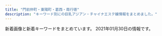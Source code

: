 ```yaml
---
title: "門前仲町・東陽町・葛西・南行徳"
description: "キーワード別にの巨乳アジアン・チャイナエステ嬢情報をまとめました。"
---
```


新着画像と新着キーワードをまとめています。
2021年01月30日の情報です。

<DmmAffiliateIns />
<KeywordTable
  shops={
    [
    {
        "name": "\u3084\u3059\u3089\u304e",
        "keywords": {},
        "url": "http://akien.work/",
        "station": "\u8239\u5800\u99c5\u5317\u53e3",
        "img_links": [
            "http://akien.work/jiejing3.jpg",
            "http://akien.work/jiejing4.jpg",
            "http://akien.work/staff_7559_1547886875744350.jpg",
            "http://akien.work/head_2_4332_1544580584367843.jpg",
            "http://akien.work/staff_7170_1544625837499078.jpg",
            "http://akien.work/staff_7170_1544625837499078_1.jpg",
            "http://akien.work/jiejing5.jpg",
            "http://akien.work/head_1_4332_15445805847677.jpg",
            "http://akien.work/fengjing2.jpg",
            "http://akien.work/5.jpeg",
            "http://akien.work/jiejing6.jpg",
            "http://akien.work/jiejing2.jpg",
            "http://akien.work/ditu.jpg",
            "http://akien.work/jiejing1.jpg",
            "http://akien.work/head_4_4332_1544580584784110.jpg",
            "http://akien.work/6.jpeg"
        ]
    },
    {
        "name": "Lucky",
        "station": "\u9580\u524d\u4ef2\u753a\u99c52\u756a\u51fa\u53e3",
        "keywords": {
            "C": 32
        },
        "url": "http://rlx-aroma.com/",
        "img_links": [
            "http://rlx-aroma.com/img/profsub2.png",
            "http://rlx-aroma.com/staff/hina/03.jpg",
            "http://rlx-aroma.com/staff/yuyu/01mb.jpg",
            "http://rlx-aroma.com/staff/koko/01mb.jpg",
            "http://rlx-aroma.com/staff/emi/02.jpg",
            "http://rlx-aroma.com/staff/haru/01mb.jpg",
            "http://rlx-aroma.com/staff/haru/01.jpg",
            "http://rlx-aroma.com/staff/kaori/02.jpg",
            "http://rlx-aroma.com/staff/sizuka/01mb.jpg",
            "http://rlx-aroma.com/img/access/road3.jpg",
            "http://rlx-aroma.com/staff/kiki/02.jpg",
            "http://rlx-aroma.com/staff/lala/01mb.jpg",
            "http://rlx-aroma.com/staff/sasa/01mb.jpg",
            "http://rlx-aroma.com/staff/yuriya/02.jpg",
            "http://rlx-aroma.com/img/backbtn.png",
            "http://rlx-aroma.com/staff/koko/02.jpg",
            "http://rlx-aroma.com/staff/sizuka/01.jpg",
            "http://rlx-aroma.com/staff/moe/01.jpg",
            "http://rlx-aroma.com/staff/mirai/02.jpg",
            "http://rlx-aroma.com/staff/emi/01mb.jpg",
            "http://rlx-aroma.com/img/ttl_tnew.png",
            "http://rlx-aroma.com/img/access/road4.jpg",
            "http://rlx-aroma.com/img/ttl_pickup.png",
            "http://rlx-aroma.com/img/profsub1btm.png",
            "http://rlx-aroma.com/staff/haru/02.jpg",
            "http://rlx-aroma.com/staff/kiki/01.jpg",
            "http://rlx-aroma.com/staff/ayaka/01mb.jpg",
            "http://rlx-aroma.com/staff/hina/01mb.jpg",
            "http://rlx-aroma.com/staff/happy/01.jpg",
            "http://rlx-aroma.com/img/ttl_mobile.png",
            "http://rlx-aroma.com/staff/momo/01.jpg",
            "http://rlx-aroma.com/staff/hina/02.jpg",
            "http://rlx-aroma.com/staff/ami/02.jpg",
            "http://rlx-aroma.com/staff/kaori/01.jpg",
            "http://rlx-aroma.com/staff/lala/01.jpg",
            "http://rlx-aroma.com/staff/momo/02.jpg",
            "http://rlx-aroma.com/staff/koko/01.jpg",
            "http://rlx-aroma.com/staff/ruru/01.jpg",
            "http://rlx-aroma.com/staff/sachiko/01.jpg",
            "http://rlx-aroma.com/img/access/road2.jpg",
            "http://rlx-aroma.com/staff/mei/01.jpg",
            "http://rlx-aroma.com/staff/yuriya/01.jpg",
            "http://rlx-aroma.com/staff/mei/01mb.jpg",
            "http://rlx-aroma.com/img/access/road1.jpg",
            "http://rlx-aroma.com/staff/ami/01mb.jpg",
            "http://rlx-aroma.com/staff/yoko/02.jpg",
            "http://rlx-aroma.com/img/ttl_tgirl.png",
            "http://rlx-aroma.com/staff/ai/01mb.jpg",
            "http://rlx-aroma.com/staff/yuyu/01.jpg",
            "http://rlx-aroma.com/staff/moe/02.jpg",
            "http://rlx-aroma.com/img/frameb.png",
            "http://rlx-aroma.com/pic/head.png",
            "http://rlx-aroma.com/img/ttl_rec.png",
            "http://rlx-aroma.com/img/access/roaddm.png",
            "http://rlx-aroma.com/staff/mirai/01mb.jpg",
            "http://rlx-aroma.com/staff/yuriya/01mb.jpg",
            "http://rlx-aroma.com/staff/happy/01mb.jpg",
            "http://rlx-aroma.com/img/ttl_staffp.png",
            "http://rlx-aroma.com/staff/moe/01mb.jpg",
            "http://rlx-aroma.com/staff/ruru/01mb.jpg",
            "http://rlx-aroma.com/staff/emi/01.jpg",
            "http://rlx-aroma.com/staff/sizuka/02.jpg",
            "http://rlx-aroma.com/i/files/homeimg.jpg",
            "http://rlx-aroma.com/staff/hitomi/01mb.jpg",
            "http://rlx-aroma.com/staff/mei/02.jpg",
            "http://rlx-aroma.com/staff/mirai/01.jpg",
            "http://rlx-aroma.com/staff/ami/01.jpg",
            "http://rlx-aroma.com/staff/ai/01.jpg",
            "http://rlx-aroma.com/staff/ai/02.jpg",
            "http://rlx-aroma.com/staff/ayaka/02.jpg",
            "http://rlx-aroma.com/img/ttl_staff.png",
            "http://rlx-aroma.com/staff/sachiko/01mb.jpg",
            "http://rlx-aroma.com/staff/hitomi/02.jpg",
            "http://rlx-aroma.com/staff/kaori/01mb.jpg",
            "http://rlx-aroma.com/staff/hitomi/01.jpg",
            "http://rlx-aroma.com/img/detailbback.png",
            "http://rlx-aroma.com/staff/ruru/02.jpg",
            "http://rlx-aroma.com/staff/lala/02.jpg",
            "http://rlx-aroma.com/staff/hina/01.jpg",
            "http://rlx-aroma.com/staff/sachiko/02.jpg",
            "http://rlx-aroma.com/staff/yoko/01mb.jpg",
            "http://rlx-aroma.com/staff/ayaka/01.jpg",
            "http://rlx-aroma.com/staff/sasa/01.jpg",
            "http://rlx-aroma.com/staff/sasa/02.jpg",
            "http://rlx-aroma.com/staff/happy/02.jpg",
            "http://rlx-aroma.com/img/ttl_info.png",
            "http://rlx-aroma.com/staff/momo/01mb.jpg",
            "http://rlx-aroma.com/staff/kiki/01mb.jpg",
            "http://rlx-aroma.com/staff/yoko/01.jpg",
            "http://rlx-aroma.com/staff/yuyu/02.jpg"
        ]
    },
    {
        "keywords": {
            "D": 12,
            "88": 2,
            "87": 6,
            "C": 4,
            "86": 10
        },
        "station": "\u9580\u524d\u4ef2\u753a\u99c51\u756a\u51fa\u53e3",
        "name": "\u591c\u6765\u9999",
        "url": "http://www.yeraisha.esjp.info/",
        "img_links": [
            "http://www.yeraisha.esjp.info/files/011-03.jpg",
            "http://www.yeraisha.esjp.info/files/011.jpg",
            "http://www.yeraisha.esjp.info/files/014.jpg",
            "http://www.yeraisha.esjp.info/files/001-03.jpg",
            "http://www.yeraisha.esjp.info/files/014-03.jpg",
            "http://www.yeraisha.esjp.info/files/001.jpg",
            "http://www.yeraisha.esjp.info/files/016.jpg",
            "http://www.yeraisha.esjp.info/files/001-02.jpg",
            "http://www.yeraisha.esjp.info/files/016-03.jpg",
            "http://www.yeraisha.esjp.info/files/007-03.jpg",
            "http://www.yeraisha.esjp.info/photo_news/upimg/657035f9ba51dd5f6b_0.jpg",
            "http://www.yeraisha.esjp.info/files/003-03.jpg",
            "http://www.yeraisha.esjp.info/files/002-03.jpg",
            "http://www.yeraisha.esjp.info/images/call.png",
            "http://www.yeraisha.esjp.info/photo_news/upimg/541995f8e7a123b0df_1.jpg",
            "http://www.yeraisha.esjp.info/files/010-03.jpg",
            "http://www.yeraisha.esjp.info/photo_news/upimg/470435fe983ea66714_0.jpg",
            "http://www.yeraisha.esjp.info/files/007.jpg",
            "http://www.yeraisha.esjp.info/files/010-02.jpg",
            "http://www.yeraisha.esjp.info/files/007-02.jpg",
            "http://www.yeraisha.esjp.info/files/011-02.jpg",
            "http://www.yeraisha.esjp.info/files/002.jpg",
            "http://www.yeraisha.esjp.info/files/002-02.jpg",
            "http://www.yeraisha.esjp.info/photo_news/upimg/708855fa23e7b29bc6_1.jpg",
            "http://www.yeraisha.esjp.info/files/010.jpg",
            "http://www.yeraisha.esjp.info/images/m-head01.jpg",
            "http://www.yeraisha.esjp.info/files/015.jpg",
            "http://www.yeraisha.esjp.info/files/014-02.jpg",
            "http://www.yeraisha.esjp.info/images/foot01.jpg",
            "http://www.yeraisha.esjp.info/files/003.jpg",
            "http://www.yeraisha.esjp.info/files/015-03.jpg",
            "http://www.yeraisha.esjp.info/photo_news/upimg/569645ff576e68a2f9_1.jpg",
            "http://www.yeraisha.esjp.info/photo_news/upimg/287805fc9ed3c6dfd5_0.jpg",
            "http://www.yeraisha.esjp.info/files/016-02.jpg",
            "http://www.yeraisha.esjp.info/photo_news/upimg/541995f8e7a123b0df_0.jpg",
            "http://www.yeraisha.esjp.info/images/m-top004.jpg",
            "http://www.yeraisha.esjp.info/photo_news/upimg/287876012472ea7f2e_1.jpg",
            "http://www.yeraisha.esjp.info/files/015-02.jpg",
            "http://www.yeraisha.esjp.info/files/003-02.jpg",
            "http://www.yeraisha.esjp.info/images/m-top003.jpg"
        ]
    },
    {
        "station": "\u884c\u5fb3\u99c5",
        "name": "\u30d4\u30fc\u30c1\u30ac\u30fc\u30eb",
        "keywords": {
            "C": 15
        },
        "img_links": [
            "http://www.yorokobi.xyz/uploads/191223/1-1912231620011R.jpg",
            "http://www.yorokobi.xyz/uploads/191209/1-19120Z95QR39.jpg",
            "http://www.yorokobi.xyz/static/picture/campaign_ani.png",
            "http://www.yorokobi.xyz/uploads/191209/1-19120Z95T2414.jpg",
            "http://www.yorokobi.xyz/static/picture/ttl_girls.png",
            "http://www.yorokobi.xyz/uploads/200113/1-2001131A02K20.jpg",
            "http://www.yorokobi.xyz/static/picture/ttl_mobile.png",
            "http://www.yorokobi.xyz/uploads/200114/1-20011416213b12.jpg",
            "http://www.yorokobi.xyz/uploads/200812/1-200Q2140Z9A0.jpg",
            "http://www.yorokobi.xyz/uploads/200608/1-20060P94F4341.jpg",
            "http://www.yorokobi.xyz/static/picture/ttl_pickup.png",
            "http://www.yorokobi.xyz/uploads/210114/1-2101141346004J.jpg",
            "http://www.yorokobi.xyz/static/picture/head.png",
            "http://www.yorokobi.xyz/uploads/191209/1-19120Z95K2508.jpg",
            "http://www.yorokobi.xyz/uploads/191209/1-1912091H511K2.jpg",
            "http://www.yorokobi.xyz/static/picture/ttl_wnew.png",
            "http://www.yorokobi.xyz/uploads/200114/1-200114160022I5.jpg",
            "http://www.yorokobi.xyz/static/picture/ttl_staff.png"
        ],
        "url": "http://www.yorokobi.xyz/"
    },
    {
        "url": "https://es-venus.xyz/",
        "img_links": [
            "https://es-venus.xyz/img/top/pic-11.jpg",
            "https://es-venus.xyz/img/st/st_mimi.jpg",
            "https://es-venus.xyz/img/system/campaign10.jpg",
            "https://es-venus.xyz/img/st/st_shizuka1.jpg",
            "https://es-venus.xyz/img/st/st_misaki.jpg",
            "https://es-venus.xyz/img/top/mobile.jpg",
            "https://es-venus.xyz/img/top/pic-1.png",
            "https://es-venus.xyz/img/top/nav_06.jpg",
            "https://es-venus.xyz/img/top/nav_03.jpg",
            "https://es-venus.xyz/img/st/st_yaya.jpg",
            "https://es-venus.xyz/img/system/campaign11.jpg",
            "https://es-venus.xyz/img/top/nav_07.jpg",
            "https://es-venus.xyz/img/top/nav_04.jpg",
            "https://es-venus.xyz/img/top/pic-12.jpg",
            "https://es-venus.xyz/img/st/st_runa.jpg",
            "https://es-venus.xyz/img/st/st_nanami.jpg",
            "https://es-venus.xyz/img/top/nav_05.jpg",
            "https://es-venus.xyz/img/st/st_emi1.jpg",
            "https://es-venus.xyz/img/st/st_yuyu.jpg",
            "https://es-venus.xyz/img/top/nav_09.jpg",
            "https://es-venus.xyz/img/st/st_yaya3.jpg",
            "https://es-venus.xyz/img/st/st_yaya2.jpg",
            "https://es-venus.xyz/img/st/st_hina.jpg"
        ],
        "name": "Venus -\u30f4\u30a3\u30fc\u30ca\u30b9-",
        "station": "\u9580\u524d\u4ef2\u753a\u99c52\u756a\u53e3",
        "keywords": {
            "83": 8,
            "88": 12,
            "84": 8,
            "86": 8,
            "E": 16,
            "C": 12,
            "D": 8
        }
    },
    {
        "url": "http://www.uminoai.esjp.info/",
        "name": "\u6d77\u306e\u611b",
        "station": "\u845b\u897f\u99c5\u5317\u53e3",
        "keywords": {
            "85": 8,
            "86": 2,
            "D": 4,
            "84": 2,
            "89": 8,
            "F": 2,
            "E": 6,
            "C": 12,
            "91": 2,
            "G": 4,
            "87": 2,
            "90": 2
        },
        "img_links": [
            "http://www.uminoai.esjp.info/files/004-03.jpg",
            "http://www.uminoai.esjp.info/files/007.jpg",
            "http://www.uminoai.esjp.info/files/010.jpg",
            "http://www.uminoai.esjp.info/files/004-02.jpg",
            "http://www.uminoai.esjp.info/files/010-02.jpg",
            "http://www.uminoai.esjp.info/files/015.jpg",
            "http://www.uminoai.esjp.info/files/007-03.jpg",
            "http://www.uminoai.esjp.info/files/003-03.jpg",
            "http://www.uminoai.esjp.info/files/006-03.jpg",
            "http://www.uminoai.esjp.info/files/001-02.jpg",
            "http://www.uminoai.esjp.info/img/tel.png",
            "http://www.uminoai.esjp.info/files/012.jpg",
            "http://www.uminoai.esjp.info/files/007-02.jpg",
            "http://www.uminoai.esjp.info/img/top-img03.png",
            "http://www.uminoai.esjp.info/files/013.jpg",
            "http://www.uminoai.esjp.info/files/013-02.jpg",
            "http://www.uminoai.esjp.info/files/011.jpg",
            "http://www.uminoai.esjp.info/files/011-03.jpg",
            "http://www.uminoai.esjp.info/files/005-03.jpg",
            "http://www.uminoai.esjp.info/files/001.jpg",
            "http://www.uminoai.esjp.info/files/014-02.jpg",
            "http://www.uminoai.esjp.info/files/010-03.jpg",
            "http://www.uminoai.esjp.info/files/003.jpg",
            "http://www.uminoai.esjp.info/files/015-02.jpg",
            "http://www.uminoai.esjp.info/files/003-02.jpg",
            "http://www.uminoai.esjp.info/files/002-03.jpg",
            "http://www.uminoai.esjp.info/files/002-02.jpg",
            "http://www.uminoai.esjp.info/photo_news/upimg/4680160065b2064ff1_0.jpg",
            "http://www.uminoai.esjp.info/files/005.jpg",
            "http://www.uminoai.esjp.info/files/014-03.jpg",
            "http://www.uminoai.esjp.info/files/002.jpg",
            "http://www.uminoai.esjp.info/img/top-img02.png",
            "http://www.uminoai.esjp.info/files/013-03.jpg",
            "http://www.uminoai.esjp.info/files/011-02.jpg",
            "http://www.uminoai.esjp.info/files/006-02.jpg",
            "http://www.uminoai.esjp.info/files/004.jpg",
            "http://www.uminoai.esjp.info/files/008-03.jpg",
            "http://www.uminoai.esjp.info/files/015-03.jpg",
            "http://www.uminoai.esjp.info/img/top-img01.png",
            "http://www.uminoai.esjp.info/files/014.jpg",
            "http://www.uminoai.esjp.info/files/012-03.jpg",
            "http://www.uminoai.esjp.info/files/008-02.jpg",
            "http://www.uminoai.esjp.info/files/005-02.jpg",
            "http://www.uminoai.esjp.info/img/call.png",
            "http://www.uminoai.esjp.info/files/008.jpg",
            "http://www.uminoai.esjp.info/files/006.jpg",
            "http://www.uminoai.esjp.info/files/012-02.jpg",
            "http://www.uminoai.esjp.info/files/001-03.jpg"
        ]
    },
    {
        "img_links": [
            "http://honey-honey.oks.bz/photos/sites/12/2018/10/2018100114043182.jpg",
            "http://honey-honey.oks.bz/photos/sites/12/2020/01/2020010611404957.jpg",
            "http://honey-honey.oks.bz/photos/sites/12/2018/11/2018112411391860.jpg",
            "http://honey-honey.oks.bz/images/room2.jpg",
            "http://honey-honey.oks.bz/photos/sites/12/2018/09/2018091109422420.jpg",
            "http://honey-honey.oks.bz/photos/sites/12/2019/07/2019073011000090.jpg",
            "http://honey-honey.oks.bz/images/mobile.jpg",
            "http://honey-honey.oks.bz/photos/sites/12/2020/01/2020012916562962.jpg",
            "http://honey-honey.oks.bz/photos/sites/12/2019/01/2019010713202685.jpg",
            "http://honey-honey.oks.bz/photos/sites/12/2018/05/2018052507565915.jpg",
            "http://honey-honey.oks.bz/photos/sites/12/2018/05/2018052507565947.jpg",
            "http://honey-honey.oks.bz/photos/sites/12/2020/02/2020021813422714.jpg",
            "http://honey-honey.oks.bz/images/s_staff.png",
            "http://honey-honey.oks.bz/photos/sites/12/2020/12/2020122317262280.jpg",
            "http://honey-honey.oks.bz/images/s_news.jpg",
            "http://honey-honey.oks.bz/photos/sites/12/2020/12/2020122317270920.jpg",
            "http://honey-honey.oks.bz/photos/sites/12/2019/09/2019092614582660.jpg",
            "http://honey-honey.oks.bz/photos/sites/12/2018/05/201805250756593.jpg",
            "http://honey-honey.oks.bz/photos/sites/12/2020/01/2020010912552782.jpg",
            "http://honey-honey.oks.bz/photos/sites/12/2020/02/2020022712250768.jpg",
            "http://honey-honey.oks.bz/photos/sites/12/2020/06/202006221317315.jpg",
            "http://honey-honey.oks.bz/photos/sites/12/2019/09/2019090915443421.jpg",
            "http://honey-honey.oks.bz/photos/sites/12/2020/12/202012161830054.jpg",
            "http://honey-honey.oks.bz/photos/sites/12/2021/01/2021010819070927.jpg",
            "http://honey-honey.oks.bz/photos/sites/12/2018/06/2018062609292113.jpg",
            "http://honey-honey.oks.bz/photos/sites/12/2020/12/2020120213320379.jpg",
            "http://honey-honey.oks.bz/images/s_link.png",
            "http://honey-honey.oks.bz/photos/sites/12/2018/12/2018121114310827.jpg",
            "http://gekkou2.a1.ies.bz/upload/sites/12/2021/01/2021010819070927.jpg",
            "http://honey-honey.oks.bz/images/top.png",
            "http://honey-honey.oks.bz/photos/sites/12/2020/07/2020072713102372.jpg",
            "http://honey-honey.oks.bz/photos/sites/12/2020/10/2020102718213243.jpg",
            "http://honey-honey.oks.bz/photos/sites/12/2018/08/2018083009422342.jpg",
            "http://honey-honey.oks.bz/photos/sites/12/2019/03/2019031519301066.jpg",
            "http://honey-honey.oks.bz/images/s_mobile.jpg",
            "http://honey-honey.oks.bz/images/room1.jpg",
            "http://honey-honey.oks.bz/images/s_face.jpg",
            "http://honey-honey.oks.bz/photos/sites/12/2018/08/2018082509443047.jpg"
        ],
        "keywords": {
            "C": 8,
            "85": 4,
            "82": 3,
            "F": 1,
            "87": 5,
            "89": 1,
            "83": 4,
            "86": 8,
            "E": 3,
            "D": 13,
            "84": 1,
            "90": 1
        },
        "name": "Honey Honey \u30fb\u30cf\u30cb\u30fc\u30cf\u30cb\u30fc",
        "station": "\u884c\u5fb3\u99c5\u5357\u53e3",
        "url": "http://honey-honey.oks.bz/"
    },
    {
        "keywords": {
            "89": 1,
            "87": 2,
            "92": 1,
            "85": 1,
            "86": 1
        },
        "url": "http://green-es.info/",
        "station": "\u6771\u967d\u753a\u99c52\u756a\u51fa\u53e3",
        "img_links": [
            "http://green-es.info/images/mobile.jpg",
            "http://green-es.info/images/interior.png",
            "http://green-es.info/images/2.jpg",
            "http://green-es.info/images/rem.jpg",
            "http://green-es.info/images/4.jpg",
            "http://green-es.info/img/yuki1.jpg",
            "http://green-es.info/img/rika1.jpg",
            "http://green-es.info/img/yuki.jpg",
            "http://green-es.info/images/staff_t.jpg",
            "http://green-es.info/img/haru1.jpg",
            "http://green-es.info/images/news.jpg",
            "http://green-es.info/images/3.jpg",
            "http://green-es.info/img/eri.jpg",
            "http://green-es.info/images/1.jpg",
            "http://green-es.info/img/koko.jpg",
            "http://green-es.info/img/koko1.jpg",
            "http://green-es.info/images/5.jpg",
            "http://green-es.info/img/haru.jpg",
            "http://green-es.info/images/tt.jpg",
            "http://green-es.info/images/interior_t.jpg",
            "http://green-es.info/img/rika.jpg",
            "http://green-es.info/images/tp.png",
            "http://green-es.info/img/risa.jpg",
            "http://green-es.info/images/6.jpg",
            "http://green-es.info/img/risa1.jpg",
            "http://green-es.info/img/eri1.jpg"
        ],
        "name": "\u30b0\u30ea\u30fc\u30f3"
    },
    {
        "station": "\u897f\u845b\u897f\u99c5\u5357\u53e3",
        "img_links": [
            "http://sakura-est.xyz/images/pickt.png",
            "http://sakura-est.xyz/images/r03.jpg",
            "http://eskk.sakura-est.xyz/uploads//g2-225x300.jpg",
            "http://sakura-est.xyz/images/g0.jpg",
            "http://sakura-est.xyz/images/gat.png",
            "http://eskk.sakura-est.xyz/uploads//g4.jpg",
            "http://eskk.sakura-est.xyz/uploads//g1-225x300.jpg",
            "http://sakura-est.xyz/images/r04.jpg",
            "http://sakura-est.xyz/images/newt.png",
            "http://sakura-est.xyz/images/tite-staff.png",
            "http://sakura-est.xyz/images/r01.jpg",
            "http://sakura-est.xyz/images/r02.jpg",
            "http://sakura-est.xyz/images/mobile.png",
            "http://eskk.sakura-est.xyz/uploads//g5-225x300.jpg"
        ],
        "keywords": {
            "C": 11
        },
        "name": "\u685c",
        "url": "http://sakura-est.xyz/"
    },
    {
        "name": "\u30ea\u30d5\u30ec\u30c3\u30b7\u30e5",
        "keywords": {},
        "img_links": [
            "http://iyasinote.xyz/_src/20272584/tel.png",
            "http://iyasinote.xyz/_src/20272640/index_05.png",
            "http://iyasinote.xyz/_src/20272578/b1.png",
            "http://iyasinote.xyz/_src/20272573/b1.png",
            "http://iyasinote.xyz/_src/23776259/wechatimg249_20180701185537417.jpg",
            "http://iyasinote.xyz/_src/20272683/s3.jpg",
            "http://iyasinote.xyz/_src/20272569/_x1m6343.jpg",
            "http://iyasinote.xyz/_src/20272590/x1.png",
            "http://iyasinote.xyz/_src/20272568/img20151209023726260995.jpg",
            "http://iyasinote.xyz/_src/20272643/index_09.png",
            "http://iyasinote.xyz/_src/20272626/sign.png",
            "http://iyasinote.xyz/_src/20272575/sign.png",
            "http://iyasinote.xyz/_src/20272684/s2.jpg",
            "http://iyasinote.xyz/_src/20272612/sign.png",
            "http://iyasinote.xyz/_src/20272644/s1.jpg",
            "http://iyasinote.xyz/_src/20272618/x3.png",
            "http://iyasinote.xyz/_src/20272583/tel.png",
            "http://iyasinote.xyz/_src/20272665/img20160204005259325917.jpg",
            "http://iyasinote.xyz/_src/20272623/back.png",
            "http://iyasinote.xyz/_src/20272631/x3.png",
            "http://iyasinote.xyz/_src/20272668/info1.png",
            "http://iyasinote.xyz/_src/20272602/sign.png",
            "http://iyasinote.xyz/_src/20272571/img20160403102850637767.jpg",
            "http://iyasinote.xyz/_src/20272570/dscf1336.jpg",
            "http://iyasinote.xyz/_src/20272639/index_04.png",
            "http://iyasinote.xyz/_src/20850006/s1.jpg",
            "http://iyasinote.xyz/_src/23776260/wechatimg249_20180701185537417.jpg",
            "http://iyasinote.xyz/_src/20272641/index_11.png",
            "http://iyasinote.xyz/_src/20272628/x1.png",
            "http://iyasinote.xyz/_src/20850017/s3.jpg",
            "http://iyasinote.xyz/_src/20272588/sign.png",
            "http://iyasinote.xyz/_src/20272585/back.png",
            "http://iyasinote.xyz/_src/21196925/img20180526163006762357.jpg",
            "http://iyasinote.xyz/_src/20272594/x3.png",
            "http://iyasinote.xyz/_src/20272581/sign.png",
            "http://iyasinote.xyz/_src/20272599/back.png",
            "http://iyasinote.xyz/_src/20272614/x1.png",
            "http://iyasinote.xyz/_src/20850011/s2.jpg",
            "http://iyasinote.xyz/_src/32108882/img20190623174539069990.jpg",
            "http://iyasinote.xyz/_src/20272567/sign.png",
            "http://iyasinote.xyz/_src/20272642/index_08.png",
            "http://iyasinote.xyz/_src/20272636/back.png",
            "http://iyasinote.xyz/_src/20272608/back.png"
        ],
        "station": "\u6728\u5834\u99c5A4\u51fa\u53e3",
        "url": "http://iyasinote.xyz/"
    },
    {
        "url": "http://es-chinese.info/",
        "keywords": {
            "F": 88,
            "E": 7,
            "G": 1,
            "\u30bb\u30af\u30b7\u30fc": 64
        },
        "img_links": [
            "http://es-chinese.info/wp-content/uploads/2021/01/aoyixd1_\u526f\u672c-214x300.jpg",
            "http://es-chinese.info/wp-content/uploads/2020/11/miya8_\u526f\u672c-165x300.jpg",
            "http://es-chinese.info/wp-content/uploads/2020/01/aya4_\u526f\u672c-500x750.jpg",
            "http://es-chinese.info/wp-content/uploads/2020/11/mayixd1_\u526f\u672c_\u526f\u672c-500x750.jpg",
            "http://es-chinese.info/wp-content/uploads/2020/12/haruxd1_\u526f\u672c.jpg",
            "http://es-chinese.info/wp-content/themes/template-salon2/images/header-tel.png",
            "http://es-chinese.info/wp-content/uploads/2020/09/ayimixd_\u526f\u672c-1-500x750.jpg",
            "http://es-chinese.info/wp-content/uploads/2020/11/yukina1_\u526f\u672c.jpg",
            "http://es-chinese.info/wp-content/uploads/2020/11/sayumixd1_\u526f\u672c-218x300.jpg",
            "http://es-chinese.info/wp-content/uploads/2020/09/hare1_\u526f\u672c-576x1024.jpg",
            "http://es-chinese.info/wp-content/uploads/2020/09/sana_\u526f\u672c-212x300.jpg",
            "http://es-chinese.info/wp-content/uploads/2021/01/eri2_\u526f\u672c-228x300.jpg",
            "http://es-chinese.info/wp-content/uploads/2020/12/haruxd2_\u526f\u672c-169x300.jpg",
            "http://es-chinese.info/wp-content/uploads/2020/11/akane6_\u526f\u672c-500x750.jpg",
            "http://es-chinese.info/wp-content/uploads/2020/07/yukina2_\u526f\u672c-209x300.jpg",
            "http://es-chinese.info/wp-content/uploads/2021/01/aoyixd2_\u526f\u672c-1-500x750.jpg",
            "http://es-chinese.info/wp-content/uploads/2021/01/aoyixd2_\u526f\u672c-1.jpg",
            "http://es-chinese.info/wp-content/uploads/2020/09/hare1_\u526f\u672c-169x300.jpg",
            "http://es-chinese.info/wp-content/uploads/2020/11/sayumixd2_\u526f\u672c-500x750.jpg",
            "http://es-chinese.info/wp-content/uploads/2020/09/hare1_\u526f\u672c-500x750.jpg",
            "http://es-chinese.info/wp-content/themes/template-salon2/images/noimg.jpg",
            "http://es-chinese.info/wp-content/uploads/2020/04/Aries3.jpg",
            "http://es-chinese.info/wp-content/uploads/2020/11/sayumixd1_\u526f\u672c-500x750.jpg",
            "http://es-chinese.info/wp-content/uploads/2019/12/WeChat-Image_20191207141006-768x1024.jpg",
            "http://es-chinese.info/wp-content/uploads/2020/12/haruxd1_\u526f\u672c-169x300.jpg",
            "http://es-chinese.info/wp-content/uploads/2020/09/sana_\u526f\u672c-500x750.jpg",
            "http://es-chinese.info/wp-content/uploads/2020/11/sayumixd1_\u526f\u672c.jpg",
            "http://es-chinese.info/wp-content/uploads/2021/01/eri1_\u526f\u672c-220x300.jpg",
            "http://es-chinese.info/wp-content/uploads/2020/11/mayixd2_\u526f\u672c-500x750.jpg",
            "http://es-chinese.info/wp-content/uploads/2020/09/ayimixd_\u526f\u672c-1-577x1024.jpg",
            "http://es-chinese.info/wp-content/uploads/2020/11/sayumixd3_\u526f\u672c.jpg",
            "http://es-chinese.info/wp-content/uploads/2020/11/yukina1_\u526f\u672c-500x750.jpg",
            "http://es-chinese.info/wp-content/uploads/2019/12/WeChat-Image_20191207140959.jpg",
            "http://es-chinese.info/wp-content/themes/template-salon2/images/bnr.jpg",
            "http://es-chinese.info/wp-content/uploads/2020/11/mayixd1_\u526f\u672c_\u526f\u672c.jpg",
            "http://es-chinese.info/wp-content/uploads/2020/11/mayixd1_\u526f\u672c_\u526f\u672c-165x300.jpg",
            "http://es-chinese.info/wp-content/uploads/2020/04/hina1_\u526f\u672c-500x750.jpg",
            "http://es-chinese.info/wp-content/uploads/2020/11/yukina1_\u526f\u672c-212x300.jpg",
            "http://es-chinese.info/wp-content/themes/template-salon2/images/main1.jpg",
            "http://es-chinese.info/wp-content/uploads/2020/11/yukina2_\u526f\u672c-500x750.jpg",
            "http://es-chinese.info/wp-content/uploads/2020/11/mayixd2_\u526f\u672c-552x1024.jpg",
            "http://es-chinese.info/wp-content/uploads/2020/11/mayixd2_\u526f\u672c-162x300.jpg",
            "http://es-chinese.info/wp-content/uploads/2020/04/Aries3-500x750.jpg",
            "http://es-chinese.info/wp-content/uploads/2019/12/WeChat-Image_20191207141003.jpg",
            "http://es-chinese.info/wp-content/uploads/2020/11/yukina2_\u526f\u672c.jpg",
            "http://es-chinese.info/wp-content/uploads/2020/11/mayixd2_\u526f\u672c.jpg",
            "http://es-chinese.info/wp-content/uploads/2020/11/sayumixd3_\u526f\u672c-218x300.jpg",
            "http://es-chinese.info/wp-content/uploads/2021/01/aoyixd2_\u526f\u672c-1-216x300.jpg",
            "http://es-chinese.info/wp-content/uploads/2020/09/ayimixd_\u526f\u672c-1-169x300.jpg",
            "http://es-chinese.info/wp-content/uploads/2020/04/hina2_\u526f\u672c_\u526f\u672c-167x300.jpg",
            "http://es-chinese.info/wp-content/uploads/2020/11/sayumixd2_\u526f\u672c-221x300.jpg",
            "http://es-chinese.info/wp-content/uploads/2020/04/hina1_\u526f\u672c-570x1024.jpg",
            "http://es-chinese.info/wp-content/uploads/2020/04/hina1_\u526f\u672c-167x300.jpg",
            "http://es-chinese.info/wp-content/uploads/2020/09/hare2_\u526f\u672c-164x300.jpg",
            "http://es-chinese.info/wp-content/uploads/2020/11/sayumixd2_\u526f\u672c.jpg",
            "http://es-chinese.info/wp-content/uploads/2020/11/akane6_\u526f\u672c-162x300.jpg",
            "http://es-chinese.info/wp-content/uploads/2020/11/sayumixd3_\u526f\u672c-500x750.jpg",
            "http://es-chinese.info/wp-content/uploads/2020/11/akane6_\u526f\u672c-553x1024.jpg",
            "http://es-chinese.info/wp-content/uploads/2021/01/eri1_\u526f\u672c-500x750.jpg",
            "http://es-chinese.info/wp-content/uploads/2020/12/haruxd1_\u526f\u672c-500x750.jpg",
            "http://es-chinese.info/wp-content/uploads/2020/12/haruxd1_\u526f\u672c-576x1024.jpg",
            "http://es-chinese.info/wp-content/uploads/2019/12/WeChat-Image_20191207141010-768x1024.jpg",
            "http://es-chinese.info/wp-content/uploads/2021/01/eri1_\u526f\u672c-752x1024.jpg"
        ],
        "name": "Aries \u30a2\u30ea\u30a8\u30b9",
        "station": "\u884c\u5fb3\u99c5\u5317\u53e3"
    },
    {
        "keywords": {},
        "url": "http://viuwea.xyz/",
        "img_links": [],
        "station": "\u6728\u5834\u99c52\u756a\u51fa\u53e3",
        "name": "\u3072\u307e\u308f\u308a"
    },
    {
        "url": "http://lover.esnavi.work/",
        "img_links": [
            "http://lover.esnavi.work/2/uploadimg/1605023215.jpeg",
            "http://lover.esnavi.work/2/uploadimg/1605024124.jpeg",
            "http://lover.esnavi.work/int1.png",
            "http://lover.esnavi.work/2/uploadimg/1605023116.jpeg",
            "http://lover.esnavi.work/head.jpg",
            "http://lover.esnavi.work/2/uploadimg/1605023511.jpeg",
            "http://lover.esnavi.work/interior_t.jpg",
            "http://lover.esnavi.work/2/uploadimg/1605023598.jpeg",
            "http://lover.esnavi.work/staff_t.jpg",
            "http://lover.esnavi.work/2/uploadimg/1611986397.png",
            "http://lover.esnavi.work/2/uploadimg/1605022914.jpeg",
            "http://lover.esnavi.work/int2.png",
            "http://lover.esnavi.work/2/uploadimg/1605023370.jpeg",
            "http://lover.esnavi.work/news.jpg",
            "http://lover.esnavi.work/2/uploadimg/1610349374.jpeg",
            "http://lover.esnavi.work/2/uploadimg/1607932603.jpeg",
            "http://lover.esnavi.work/ac2.jpg",
            "http://lover.esnavi.work/2/uploadimg/1605023910.jpeg",
            "http://lover.esnavi.work/sys1.jpg",
            "http://lover.esnavi.work/2/uploadimg/1608526967.jpeg"
        ],
        "name": "LOVER",
        "station": "\u6d66\u5b89\u99c5\u5317\u53e3",
        "keywords": {
            "86": 1,
            "90": 6,
            "89": 3,
            "F": 1,
            "88": 2,
            "\u80f8": 1
        }
    },
    {
        "img_links": [],
        "keywords": {
            "\u4e73": 1
        },
        "url": "https://277025115.wixsite.com/mysite-1/",
        "station": "\u7be0\u5d0e\u99c5\u897f\u53e3",
        "name": "MINAEN"
    },
    {
        "url": "http://www.nuku-mori.xyz/",
        "keywords": {
            "C": 6
        },
        "station": "\u6771\u967d\u753a\u99c51\u756a\u51fa\u53e3",
        "img_links": [
            "http://www.nuku-mori.xyz/images/staff/2/yuna.jpg",
            "http://www.nuku-mori.xyz/images/index-take_21.jpg",
            "http://www.nuku-mori.xyz/images/sys.jpg",
            "http://www.nuku-mori.xyz/images/index-take_02.jpg",
            "http://www.nuku-mori.xyz/images/index-take_17.jpg",
            "http://www.nuku-mori.xyz/pad/off2.jpg",
            "http://www.nuku-mori.xyz/images/nav/c-nav-sys.jpg",
            "http://www.nuku-mori.xyz/images/nav/c-nav-info.jpg",
            "http://www.nuku-mori.xyz/images/nav/index-t_staff.jpg",
            "http://www.nuku-mori.xyz/images/staff/2/yuki2.jpg",
            "http://www.nuku-mori.xyz/images/staff/2/ami.jpg",
            "http://www.nuku-mori.xyz/images/index-take_12.jpg",
            "http://www.nuku-mori.xyz/images/index-take_09.jpg",
            "http://www.nuku-mori.xyz/images/index-take_13.jpg",
            "http://www.nuku-mori.xyz/images/staff/2/mika.jpg",
            "http://www.nuku-mori.xyz/images/index-take_07.jpg",
            "http://www.nuku-mori.xyz/images/index-take_06.jpg",
            "http://www.nuku-mori.xyz/images/staff/2/nana.jpg"
        ],
        "name": "\u6e29\u3082\u308a"
    },
    {
        "keywords": {
            "88": 16,
            "85": 24,
            "86": 8,
            "F": 8,
            "83": 8,
            "D": 24,
            "E": 8,
            "C": 30
        },
        "station": "\u6728\u5834\u99c54b\u51fa\u53e3",
        "img_links": [
            "https://chokoi.tyo.cm/images/room2.jpg",
            "https://chokoi.tyo.cm/photos/sites/79/2020/11/2020111809515157.jpg",
            "https://chokoi.tyo.cm/images/card.png",
            "https://chokoi.tyo.cm/images/link_nav05.jpg",
            "https://chokoi.tyo.cm/images/sp_nav02.png",
            "https://chokoi.tyo.cm/images/top.png",
            "https://chokoi.tyo.cm/images/link_nav04.jpg",
            "https://chokoi.tyo.cm/photos/sites/79/2020/11/2020111806404670.jpg",
            "https://chokoi.tyo.cm/images/sp_tit_staff.png",
            "https://chokoi.tyo.cm/images/re.png",
            "https://chokoi.tyo.cm/images/sp_nav03.png",
            "https://chokoi.tyo.cm/images/sp_end.jpg",
            "https://chokoi.tyo.cm/photos/sites/79/2021/01/2021011705333781.jpg",
            "https://chokoi.tyo.cm/images/room1.jpg",
            "https://chokoi.tyo.cm/images/img_service03.jpg",
            "https://chokoi.tyo.cm/photos/sites/79/2020/11/2020111806404634.jpg",
            "https://chokoi.tyo.cm/images/img_service02.jpg",
            "https://chokoi.tyo.cm/images/img_service01.jpg",
            "https://chokoi.tyo.cm/images/link_nav03.jpg",
            "https://chokoi.tyo.cm/images/link_nav01.jpg",
            "https://chokoi.tyo.cm/images/link_nav06.jpg",
            "https://chokoi.tyo.cm/photos/sites/79/2020/11/202011180701419.jpg",
            "https://chokoi.tyo.cm/images/sp_tit_news.png",
            "https://chokoi.tyo.cm/photos/sites/79/2020/11/2020111806404713.jpg",
            "https://chokoi.tyo.cm/images/sp_nav01.png",
            "https://chokoi.tyo.cm/images/link_nav02.jpg",
            "https://chokoi.tyo.cm/photos/sites/79/2020/11/2020111806404558.jpg",
            "https://chokoi.tyo.cm/images/room3.jpg",
            "https://chokoi.tyo.cm/images/sp_top.jpg",
            "https://chokoi.tyo.cm/images/room4.jpg",
            "https://chokoi.tyo.cm/photos/sites/79/2020/11/2020111806404733.jpg",
            "https://chokoi.tyo.cm/photos/sites/79/2020/11/2020111809493614.jpg",
            "https://chokoi.tyo.cm/images/end.png"
        ],
        "name": "\u8776\u604b",
        "url": "https://chokoi.tyo.cm/"
    },
    {
        "img_links": [
            "http://www.mens-royal.com/files/063-02.jpg",
            "http://www.mens-royal.com/files/072.jpg",
            "http://www.mens-royal.com/images/top01.jpg",
            "http://www.mens-royal.com/files/042.jpg",
            "http://www.mens-royal.com/images/top02.jpg",
            "http://www.mens-royal.com/images/girl-z1.jpg",
            "http://www.mens-royal.com/images/room3.jpg",
            "http://www.mens-royal.com/files/042-02.jpg",
            "http://www.mens-royal.com/images/mobile.jpg",
            "http://www.mens-royal.com/files/067-02.jpg",
            "http://www.mens-royal.com/images/link/koko_200x40.png",
            "http://www.mens-royal.com/images/room2.jpg",
            "http://www.mens-royal.com/files/071-02.jpg",
            "http://www.mens-royal.com/files/057-02.jpg",
            "http://www.mens-royal.com/images/room1.jpg",
            "http://www.mens-royal.com/files/071.jpg",
            "http://www.mens-royal.com/images/s_staff.png",
            "http://www.mens-royal.com/images/girl-z2.jpg",
            "http://www.mens-royal.com/images/s_pick.png",
            "http://www.mens-royal.com/images/s_mobile.png",
            "http://www.mens-royal.com/files/072-02.jpg",
            "http://www.mens-royal.com/images/s_news.png",
            "http://www.mens-royal.com/files/067.jpg",
            "http://www.mens-royal.com/files/057.jpg",
            "http://www.mens-royal.com/images/room4.jpg",
            "http://www.mens-royal.com/files/063.jpg",
            "http://www.mens-royal.com/images/s_link.png",
            "http://www.mens-royal.com/images/nbj3.jpg"
        ],
        "station": "\u845b\u897f\u99c5\u897f\u53e3",
        "name": "Royal\uff5e\u30ed\u30a4\u30e4\u30eb\uff5e",
        "keywords": {
            "F": 4,
            "88": 8,
            "87": 2,
            "D": 2,
            "84": 2,
            "C": 16,
            "E": 4
        },
        "url": "http://www.mens-royal.com/"
    },
    {
        "station": "\u9580\u524d\u4ef2\u753a\u99c56\u756a\u51fa\u53e3",
        "url": "http://www.momiyoshi.mesthe.com/",
        "keywords": {
            "87": 16,
            "D": 24,
            "86": 12,
            "C": 12,
            "85": 8
        },
        "img_links": [
            "http://www.momiyoshi.mesthe.com/files/013-02.jpg",
            "http://www.momiyoshi.mesthe.com/files/011.jpg",
            "http://www.momiyoshi.mesthe.com/files/008-02.jpg",
            "http://www.momiyoshi.mesthe.com/images/icon_top.png",
            "http://www.momiyoshi.mesthe.com/images/icon_info.png",
            "http://www.momiyoshi.mesthe.com/images/icon_staff.png",
            "http://www.momiyoshi.mesthe.com/files/012-02.jpg",
            "http://www.momiyoshi.mesthe.com/files/013.jpg",
            "http://www.momiyoshi.mesthe.com/images/mainImg_sub2.jpg",
            "http://www.momiyoshi.mesthe.com/files/012.jpg",
            "http://www.momiyoshi.mesthe.com/files/005-02.jpg",
            "http://www.momiyoshi.mesthe.com/files/002.jpg",
            "http://www.momiyoshi.mesthe.com/files/004.jpg",
            "http://www.momiyoshi.mesthe.com/files/004-02.jpg",
            "http://www.momiyoshi.mesthe.com/files/008.jpg",
            "http://www.momiyoshi.mesthe.com/files/002-02.jpg",
            "http://www.momiyoshi.mesthe.com/files/003-02.jpg",
            "http://www.momiyoshi.mesthe.com/files/001-02.jpg",
            "http://www.momiyoshi.mesthe.com/images/icon_tel.png",
            "http://www.momiyoshi.mesthe.com/files/001.jpg",
            "http://www.momiyoshi.mesthe.com/images/mainImg_sub.jpg",
            "http://www.momiyoshi.mesthe.com/files/003.jpg",
            "http://www.momiyoshi.mesthe.com/files/005.jpg",
            "http://www.momiyoshi.mesthe.com/files/011-02.jpg",
            "http://www.momiyoshi.mesthe.com/images/btn2.png"
        ],
        "name": "momiyoshi"
    },
    {
        "station": "\u5357\u884c\u5fb3\u99c5\u5317\u53e3",
        "img_links": [
            "http://yuki.jpn.cm/images/nbj2.jpg",
            "http://yuki.jpn.cm/images/room3.jpg",
            "http://yuki.jpn.cm/images/room4.jpg",
            "http://yuki.jpn.cm/images/1.jpg",
            "http://yuki.jpn.cm/images/end.png",
            "http://yuki.jpn.cm/photos/sites/37/2020/03/2020030510334277.jpg",
            "http://yuki.jpn.cm/photos/sites/37/2020/03/2020030510342475.jpg",
            "http://yuki.jpn.cm/images/s_news.jpg",
            "http://yuki.jpn.cm/photos/sites/37/2020/03/2020030510331117.jpg",
            "http://yuki.jpn.cm/images/mobile.jpg",
            "http://yuki.jpn.cm/images/room1.jpg",
            "http://yuki.jpn.cm/photos/sites/37/2020/03/2020030510325253.jpg",
            "http://yuki.jpn.cm/photos/sites/37/2020/03/202003051033562.jpg",
            "http://yuki.jpn.cm/photos/sites/37/2020/03/2020030510332648.jpg",
            "http://yuki.jpn.cm/images/room2.jpg",
            "http://yuki.jpn.cm/images/s_staff.jpg",
            "http://yuki.jpn.cm/images/top.png"
        ],
        "keywords": {
            "D": 6,
            "83": 1,
            "85": 3,
            "86": 2
        },
        "name": "\u3086\u304d",
        "url": "http://yuki.jpn.cm/"
    },
    {
        "station": "\u9580\u524d\u4ef2\u753a\u99c53\u756a\u51fa\u53e3",
        "name": "\u7f8e\u5c11\u5973\u770b\u8b77\u30b9\u30c6\u30fc\u30b7\u30e7\u30f3",
        "img_links": [
            "http://beautygirls-station.work/img/mo.png",
            "http://beautygirls-station.work/img/bottom.png",
            "http://beautygirls-station.work/img/rom.png",
            "http://beautygirls-station.work/sp/img/p1.jpg",
            "http://beautygirls-station.work/sp/img/t-o.jpg",
            "http://beautygirls-station.work/sp/img/botton.jpg",
            "http://beautygirls-station.work/img/st3.jpg",
            "http://beautygirls-station.work/sp/img/t-r.jpg",
            "http://beautygirls-station.work/img/st2.jpg",
            "http://beautygirls-station.work/sp/img/info.jpg",
            "http://beautygirls-station.work/sp/img/t-t.jpg",
            "http://beautygirls-station.work/img/bod.png",
            "http://beautygirls-station.work/sp/img/time.jpg",
            "http://beautygirls-station.work/img/sta2.jpg",
            "http://beautygirls-station.work/img/s1.jpg",
            "http://beautygirls-station.work/sp/img/t-a.jpg",
            "http://beautygirls-station.work/sp/img/st1.jpg",
            "http://beautygirls-station.work/sp/img/p3.jpg",
            "http://beautygirls-station.work/img/sta1.jpg",
            "http://beautygirls-station.work/img/nos.jpg",
            "http://beautygirls-station.work/sp/img/p2.jpg",
            "http://beautygirls-station.work/img/sta3.jpg",
            "http://beautygirls-station.work/sp/img/tel.jpg",
            "http://beautygirls-station.work/sp/img/pc.jpg",
            "http://beautygirls-station.work/sp/img/add.jpg",
            "http://beautygirls-station.work/img/s2.jpg",
            "http://beautygirls-station.work/sp/img/pic.jpg",
            "http://beautygirls-station.work/sp/img/sys.jpg",
            "http://beautygirls-station.work/sp/img/t-s.jpg",
            "http://beautygirls-station.work/sp/img/st3.jpg",
            "http://beautygirls-station.work/img/st1.jpg",
            "http://beautygirls-station.work/img/s3.jpg",
            "http://beautygirls-station.work/sp/img/tit.jpg",
            "http://beautygirls-station.work/sp/img/st2.jpg"
        ],
        "url": "http://beautygirls-station.work/",
        "keywords": {
            "E": 2,
            "D": 2,
            "87": 2,
            "85": 2,
            "86": 2,
            "C": 12
        }
    },
    {
        "name": "SurPrise -\u30b5\u30d7\u30e9\u30a4\u30ba-",
        "img_links": [
            "https://surprise.tyo.cm/images/tit_news.png",
            "https://surprise.tyo.cm/photos/sites/74/2021/01/2021011404460789.jpg",
            "https://surprise.tyo.cm/photos/sites/74/2021/01/2021011404462968.jpg",
            "https://surprise.tyo.cm/photos/sites/74/2020/11/2020110909351192.jpg",
            "https://surprise.tyo.cm/photos/sites/74/2021/01/2021011404460066.jpg",
            "https://surprise.tyo.cm/images/intro_top_time.png",
            "https://surprise.tyo.cm/photos/sites/74/2021/01/2021011404463432.jpg",
            "https://surprise.tyo.cm/images/intro_top_tel.png",
            "https://surprise.tyo.cm/photos/sites/74/2020/11/2020110909350984.jpg",
            "https://surprise.tyo.cm/photos/sites/74/2020/11/2020110909351088.jpg",
            "https://surprise.tyo.cm/photos/sites/74/2020/11/2020110909350864.jpg"
        ],
        "keywords": {
            "87": 8,
            "E": 8,
            "C": 18,
            "D": 8,
            "85": 4,
            "86": 4
        },
        "station": "\u897f\u845b\u897f\u99c5\u5357\u53e3",
        "url": "https://surprise.tyo.cm/"
    },
    {
        "url": "http://www.bestlove.esjp.info/",
        "keywords": {
            "C": 2,
            "88": 2,
            "D": 6,
            "87": 4,
            "86": 2
        },
        "station": "\u9580\u524d\u4ef2\u753a\u99c54\u756a\u53e3",
        "name": "Best Love",
        "img_links": [
            "http://www.bestlove.esjp.info/files/004.jpg",
            "http://www.bestlove.esjp.info/images/m-top-right04.jpg",
            "http://www.bestlove.esjp.info/images/m-yejiao.jpg",
            "http://www.bestlove.esjp.info/files/001.jpg",
            "http://www.bestlove.esjp.info/images/m-top03.jpg",
            "http://www.bestlove.esjp.info/images/m-top-right01.jpg",
            "http://www.bestlove.esjp.info/images/m-head.jpg",
            "http://www.bestlove.esjp.info/files/002.jpg",
            "http://www.bestlove.esjp.info/photo_news/upimg/61950600fc59c3ddfa_0.jpg",
            "http://www.bestlove.esjp.info/files/003.jpg",
            "http://www.bestlove.esjp.info/images/m-top02.jpg",
            "http://www.bestlove.esjp.info/images/m-top-right03.jpg",
            "http://www.bestlove.esjp.info/images/m-left.jpg",
            "http://www.bestlove.esjp.info/images/m-right.jpg",
            "http://www.bestlove.esjp.info/images/top-left01.jpg",
            "http://www.bestlove.esjp.info/images/m-top-right02.jpg",
            "http://www.bestlove.esjp.info/photo_news/upimg/61950600fc59c3ddfa_1.jpg",
            "http://www.bestlove.esjp.info/images/call.png"
        ]
    },
    {
        "keywords": {
            "C": 7
        },
        "name": "\u697d\u697d",
        "img_links": [
            "http://www.rakulax.jp/images/g001.jpg",
            "http://www.rakulax.jp/images/g4.jpg",
            "http://www.rakulax.jp/images/r4.jpg",
            "http://www.rakulax.jp/images/g1.jpg",
            "http://www.rakulax.jp/images/g0.jpg",
            "http://www.rakulax.jp/images/r1.jpg",
            "http://www.rakulax.jp/images/r3.jpg",
            "http://www.rakulax.jp/images/therapist_tit.jpg",
            "http://www.rakulax.jp/images/r5.jpg",
            "http://www.rakulax.jp/images/g2.jpg",
            "http://www.rakulax.jp/images/r6.jpg",
            "http://www.rakulax.jp/images/mobile.jpg",
            "http://www.rakulax.jp/images/newface_tit.jpg",
            "http://www.rakulax.jp/images/top.jpg",
            "http://www.rakulax.jp/images/r2.jpg"
        ],
        "station": "\u9580\u524d\u4ef2\u753a\u99c53\u756a\u51fa\u53e3",
        "url": "http://www.rakulax.jp/"
    },
    {
        "img_links": [
            "http://aroma-resort.xyz/images/mobile.jpg",
            "http://aroma-resort.xyz/images/new3.png",
            "http://aroma-resort.xyz/images/g5.jpg",
            "http://aroma-resort.xyz/images/service.png",
            "http://aroma-resort.xyz/images/main_bottom.png",
            "http://aroma-resort.xyz/images/g2.jpg",
            "http://aroma-resort.xyz/images/zi_massage.png",
            "http://aroma-resort.xyz/images/g4.jpg",
            "http://aroma-resort.xyz/images/r1.jpg",
            "http://aroma-resort.xyz/images/g3.jpg",
            "http://aroma-resort.xyz/images/g0.jpg",
            "http://aroma-resort.xyz/images/g1.jpg",
            "http://aroma-resort.xyz/images/r2.jpg",
            "http://aroma-resort.xyz/images/g6.jpg",
            "http://aroma-resort.xyz/images/s2.jpg",
            "http://aroma-resort.xyz/images/pick.png",
            "http://aroma-resort.xyz/images/new1.png",
            "http://aroma-resort.xyz/images/xian.png",
            "http://aroma-resort.xyz/images/s3.jpg",
            "http://aroma-resort.xyz/images/g8.jpg",
            "http://aroma-resort.xyz/images/g7.jpg",
            "http://aroma-resort.xyz/images/r3.jpg",
            "http://aroma-resort.xyz/images/tel.png",
            "http://aroma-resort.xyz/images/main_top.png",
            "http://aroma-resort.xyz/images/s5.jpg",
            "http://aroma-resort.xyz/images/s1.jpg",
            "http://aroma-resort.xyz/images/s4.jpg",
            "http://aroma-resort.xyz/images/r4.jpg",
            "http://aroma-resort.xyz/images/infotiao1.jpg",
            "http://aroma-resort.xyz/images/zi_staff.png"
        ],
        "station": "\u6728\u5834\u99c52\u756a\u53e3",
        "url": "http://aroma-resort.xyz/",
        "name": "\u30a2\u30ed\u30de\u30ea\u30be\u30fc\u30c8",
        "keywords": {
            "D": 3,
            "E": 3,
            "C": 1
        }
    },
    {
        "station": "\u845b\u897f\u99c5\u897f\u53e3",
        "keywords": {
            "86": 90,
            "E": 54,
            "C": 18,
            "87": 90,
            "83": 18,
            "D": 234,
            "85": 54,
            "89": 18
        },
        "name": "\u82b1\u6d77",
        "url": "http://ran.xyz.mn/",
        "img_links": [
            "http://ran.a6.reraku.work/upload/sites/52/2020/10/2020102615515749-347x520.jpg",
            "http://ran.a6.reraku.work/upload/sites/52/2020/10/2020103017375975-347x520.jpg",
            "http://ran.xyz.mn/images/s_news.jpg",
            "http://ran.a6.reraku.work/upload/sites/52/2020/11/2020111115275126-347x520.jpg",
            "http://ran.a6.reraku.work/upload/sites/52/2020/12/2020122715392878-347x520.jpg",
            "http://ran.a6.reraku.work/upload/sites/52/2020/12/2020121815164676-347x520.jpg",
            "http://ran.a6.reraku.work/upload/sites/52/2020/10/2020101719461283-347x520.jpg",
            "http://ran.xyz.mn/images/new.jpg",
            "http://ran.xyz.mn/images/room2.jpg",
            "http://ran.xyz.mn/images/hua.jpg",
            "http://ran.xyz.mn/images/room1.jpg",
            "http://ran.a6.reraku.work/upload/sites/52/2020/10/2020101719461051-347x520.jpg",
            "http://ran.xyz.mn/images/s_staff.jpg",
            "http://ran.a6.reraku.work/upload/sites/52/2021/01/2021010714371492-347x520.jpg",
            "http://ran.xyz.mn/images/s_link.jpg",
            "http://ran.a6.reraku.work/upload/sites/52/2020/10/2020101719461513-347x520.jpg",
            "http://ran.xyz.mn/images/room3.jpg",
            "http://ran.a6.reraku.work/upload/sites/52/2020/12/2020120316532981-347x520.jpg",
            "http://ran.xyz.mn/images/s_staff1.jpg",
            "http://ran.a6.reraku.work/upload/sites/52/2020/11/2020112114420918-347x520.jpg",
            "http://ran.a6.reraku.work/upload/sites/52/2021/01/202101041535426-347x520.jpg",
            "http://ran.a6.reraku.work/upload/sites/52/2021/01/2021012416160976-347x520.jpg",
            "http://ran.a6.reraku.work/upload/sites/52/2020/11/2020112617030819-347x520.jpg",
            "http://ran.xyz.mn/images/room4.jpg",
            "http://ran.xyz.mn/images/top.png",
            "http://ran.a6.reraku.work/upload/sites/52/2020/11/2020110617334212-347x520.jpg",
            "http://ran.a6.reraku.work/upload/sites/52/2021/01/2021012416161240-347x520.jpg",
            "http://ran.xyz.mn/images/bj1.jpg",
            "http://ran.xyz.mn/images/bj3.jpg",
            "http://ran.a6.reraku.work/upload/sites/52/2020/10/2020101813463033-347x520.jpg",
            "http://ran.a6.reraku.work/upload/sites/52/2020/12/2020122115255890-347x520.jpg"
        ]
    },
    {
        "keywords": {
            "88": 5,
            "87": 3,
            "C": 17,
            "86": 1
        },
        "name": "\u30e9\u30fb\u30e1\u30fc\u30eb",
        "url": "http://lamar-massage.work/",
        "station": "\u9580\u524d\u4ef2\u753a\u99c53\u756a\u53e3",
        "img_links": [
            "http://lamar-massage.work/i/img/sta24.png",
            "http://lamar-massage.work/img/st31.png",
            "http://lamar-massage.work/img/st35.jpg",
            "http://lamar-massage.work/i/img/sta28.png",
            "http://lamar-massage.work/i/img/sta30.png",
            "http://lamar-massage.work/img/s14.png",
            "http://lamar-massage.work/img/sta34.jpg",
            "http://lamar-massage.work/img/st30.png",
            "http://lamar-massage.work/i/img/sta33.png",
            "http://lamar-massage.work/i/img/sm.jpg",
            "http://lamar-massage.work/i/img/r4.jpg",
            "http://lamar-massage.work/img/sta33.png",
            "http://lamar-massage.work/i/img/sta34.jpg",
            "http://lamar-massage.work/img/link-2.png",
            "http://lamar-massage.work/img/st34.jpg",
            "http://lamar-massage.work/img/s34.jpg",
            "http://lamar-massage.work/i/img/sta23.png",
            "http://lamar-massage.work/img/sta32.png",
            "http://lamar-massage.work/img/s31.png",
            "http://lamar-massage.work/img/sta28.png",
            "http://lamar-massage.work/img/link-3.png",
            "http://lamar-massage.work/i/img/r2.jpg",
            "http://lamar-massage.work/i/img/sta29.png",
            "http://lamar-massage.work/img/st14.png",
            "http://lamar-massage.work/img/nos.png",
            "http://lamar-massage.work/img/sta31.png",
            "http://lamar-massage.work/i/img/r3.jpg",
            "http://lamar-massage.work/img/s35.jpg",
            "http://lamar-massage.work/img/mo.png",
            "http://lamar-massage.work/img/st33.png",
            "http://lamar-massage.work/img/s30.png",
            "http://lamar-massage.work/img/ss14.png",
            "http://lamar-massage.work/img/sta29.png",
            "http://lamar-massage.work/img/ss35.jpg",
            "http://lamar-massage.work/img/head.png",
            "http://lamar-massage.work/i/img/sta14.png",
            "http://lamar-massage.work/i/img/top.jpg",
            "http://lamar-massage.work/i/img/sta35.jpg",
            "http://lamar-massage.work/img/st28.png",
            "http://lamar-massage.work/img/sta35.jpg",
            "http://lamar-massage.work/img/sta30.png",
            "http://lamar-massage.work/img/s32.png",
            "http://lamar-massage.work/img/bottom.png",
            "http://lamar-massage.work/i/img/sta32.png",
            "http://lamar-massage.work/i/img/sta31.png",
            "http://lamar-massage.work/img/st29.png",
            "http://lamar-massage.work/img/s28.png",
            "http://lamar-massage.work/img/link-1.png",
            "http://lamar-massage.work/img/st32.png",
            "http://lamar-massage.work/img/sta14.png",
            "http://lamar-massage.work/img/link-4.png"
        ]
    },
    {
        "name": "\u98a8\u7e01",
        "img_links": [
            "http://fuen.iest.info/images/themes/blue/s_ranking.png",
            "http://fuen.iest.info/images/themes/blue/s_news.png",
            "http://fuen.iest.info/images/themes/blue/no1.png",
            "http://fuen.iest.info/images/room1.jpg",
            "http://fuen.iest.info/photos/sites/2/2018/12/2018121714525583.jpg",
            "http://fuen.iest.info/photos/sites/2/2020/07/2020072110515835.jpg",
            "http://fuen.iest.info/images/room2.jpg",
            "http://fuen.iest.info/images/themes/blue/no2.png",
            "http://fuen.iest.info/images/themes/blue/s_pickup.png",
            "http://fuen.iest.info/images/room3.jpg",
            "http://fuen.iest.info/images/themes/blue/mobile.jpg",
            "http://fuen.iest.info/images/themes/blue/s_newface.png",
            "http://fuen.iest.info/images/themes/blue/s_staff.png",
            "http://fuen.iest.info/photos/sites/2/2020/07/2020072110520042.jpg",
            "http://fuen.iest.info/images/themes/blue/r3.jpg",
            "http://fuen.iest.info/photos/sites/2/2020/07/2020072110520164.jpg",
            "http://fuen.iest.info/images/themes/blue/s_zysx.png",
            "http://fuen.iest.info/photos/sites/2/2020/07/2020072110515940.jpg",
            "http://fuen.iest.info/images/themes/blue/line.png",
            "http://fuen.iest.info/images/room4.jpg",
            "http://fuen.iest.info/images/themes/blue/s_link.png",
            "http://fuen.iest.info/photos/sites/2/2020/07/2020072110520047.jpg"
        ],
        "station": "\u845b\u897f\u99c5\u897f\u53e3",
        "url": "http://fuen.iest.info/",
        "keywords": {
            "D": 18,
            "87": 6,
            "85": 12,
            "86": 6,
            "E": 12,
            "C": 27,
            "88": 6
        }
    },
    {
        "keywords": {
            "\u30bb\u30af\u30b7\u30fc": 3,
            "\u5de8\u4e73": 1,
            "G": 1,
            "\u4e73": 1
        },
        "url": "http://relax-shanshan.com/",
        "name": "\u30ef\u30f3\u30c0\u30fc\u30e9\u30f3\u30c9",
        "img_links": [
            "http://relax-shanshan.com/staffPhoto/b20170602182942.jpg",
            "http://relax-shanshan.com/staffPhoto/b20170802114638.jpg",
            "http://relax-shanshan.com/images/slider1/01.jpg",
            "http://relax-shanshan.com/images/slider1/02.jpg",
            "http://relax-shanshan.com/staffPhoto/b20171124232423.jpg",
            "http://relax-shanshan.com/staffPhoto/s20170802114638.jpg",
            "http://relax-shanshan.com/images/slider1/03.jpg",
            "http://relax-shanshan.com/staffPhoto/b20170530153042.jpg",
            "http://relax-shanshan.com/staffPhoto/s20171106193940.jpg",
            "http://relax-shanshan.com/images/gallery1.png",
            "http://relax-shanshan.com/staffPhoto/s20170602182814.jpg",
            "http://relax-shanshan.com/staffPhoto/b20170530153130.jpg",
            "http://relax-shanshan.com/staffPhoto/s20171106193956.jpg",
            "http://relax-shanshan.com/staffPhoto/s20170605002128.jpg",
            "http://relax-shanshan.com/staffPhoto/s20171124232423.jpg",
            "http://relax-shanshan.com/staffPhoto/s20170602182942.jpg",
            "http://relax-shanshan.com/staffPhoto/s20170530153145.jpg",
            "http://relax-shanshan.com/staffPhoto/b20171106193940.jpg",
            "http://relax-shanshan.com/staffPhoto/b20180212003438.jpg",
            "http://relax-shanshan.com/staffPhoto/b20170602182814.jpg",
            "http://relax-shanshan.com/images/returnBtn.png",
            "http://relax-shanshan.com/staffPhoto/s20170530153058.jpg",
            "http://relax-shanshan.com/staffPhoto/s20170605002112.jpg",
            "http://relax-shanshan.com/staffPhoto/s20171124232537.jpg",
            "http://relax-shanshan.com/staffPhoto/s20170530153130.jpg",
            "http://relax-shanshan.com/staffPhoto/s20170530153042.jpg",
            "http://relax-shanshan.com/staffPhoto/s20180212003438.jpg",
            "http://relax-shanshan.com/staffPhoto/b20170605002112.jpg"
        ],
        "station": "\u897f\u845b\u897f\u99c5\u5317\u53e3"
    },
    {
        "name": "You And Me",
        "station": "\u9580\u524d\u4ef2\u753a\u99c52\u756a\u51fa\u53e3",
        "keywords": {},
        "img_links": [
            "http://youandme.jpest.net/uploads//sites/19/2020/10/1.jpg",
            "http://youandme.jpest.net/uploads//sites/19/2020/09/pick.jpg",
            "http://youandme.jpest.net/uploads//sites/19/2020/09/top-2.jpg",
            "http://youandme.jpest.net/uploads//sites/19/elementor/thumbs/1-own10vfe1hff8c8ts2x3c73w1gcky7tazd16hc9jek.jpg",
            "http://youandme.jpest.net/uploads//sites/19/2020/09/r2.jpg",
            "http://youandme.jpest.net/uploads//sites/19/elementor/thumbs/g4-2-ovtnpx8vp44bmgswo5tnq907kfs68mjjt94utckv3w.jpg",
            "http://youandme.jpest.net/uploads//sites/19/2020/09/g4-2.jpg",
            "http://youandme.jpest.net/uploads//sites/19/elementor/thumbs/g2-2-ovtno69oz7q40lcdvwlnl6wbrmekwwlj8lfbnt68os.jpg",
            "http://youandme.jpest.net/uploads//sites/19/2020/09/mobile.jpg",
            "http://youandme.jpest.net/uploads//sites/19/2020/09/r4.jpg",
            "http://youandme.jpest.net/uploads//sites/19/2020/12/a4.jpg",
            "http://youandme.jpest.net/uploads//sites/19/2020/09/r1.jpg",
            "http://youandme.jpest.net/uploads//sites/19/2020/09/r3.jpg",
            "http://youandme.jpest.net/uploads//sites/19/2020/12/a3.jpg",
            "http://youandme.jpest.net/uploads//sites/19/2020/09/1.jpg",
            "http://youandme.jpest.net/uploads//sites/19/2020/09/g5-1.jpg",
            "http://youandme.jpest.net/uploads//sites/19/elementor/thumbs/g5-1-ovsa7s6s06i59zgm4bkysgtdltq5bskh4h6fo0z69o.jpg",
            "http://youandme.jpest.net/uploads//sites/19/2020/12/a2.jpg",
            "http://youandme.jpest.net/uploads//sites/19/2020/09/s_staff.png",
            "http://youandme.jpest.net/uploads//sites/19/2020/12/a1.jpg",
            "http://youandme.jpest.net/uploads//sites/19/elementor/thumbs/g3-2-ovtnoxj0herfda8sgqdu3i0ozso844lr0cceku1toc.jpg",
            "http://youandme.jpest.net/uploads//sites/19/2020/09/news.jpg",
            "http://youandme.jpest.net/uploads//sites/19/2020/09/g3-2.jpg",
            "http://youandme.jpest.net/uploads//sites/19/2020/09/g2-2.jpg",
            "http://youandme.jpest.net/uploads//sites/19/2020/09/top1-2.jpg"
        ],
        "url": "http://youandme.jpest.net/"
    },
    {
        "keywords": {},
        "station": "\u897f\u845b\u897f\u99c5\u5357\u53e3",
        "name": "\u7652\u3057\u30e9\u30f3\u30c9",
        "img_links": [
            "http://hitotumaiyashi.sakura.ne.jp/_src/52165679/line3.png",
            "http://hitotumaiyashi.sakura.ne.jp/_src/52165699/wechatimg198_20210125180937824.jpg",
            "http://hitotumaiyashi.sakura.ne.jp/_src/52166814/line6.png",
            "http://hitotumaiyashi.sakura.ne.jp/_src/52165688/wechatimg194_20210125180937797.jpg",
            "http://hitotumaiyashi.sakura.ne.jp/_src/40330905/pic.jpg",
            "http://hitotumaiyashi.sakura.ne.jp/_src/52166645/line3.png",
            "http://hitotumaiyashi.sakura.ne.jp/_src/40330954/wechatimg194_20210125180937797.jpg",
            "http://hitotumaiyashi.sakura.ne.jp/_src/40330888/pic.jpg",
            "http://hitotumaiyashi.sakura.ne.jp/_src/52166513/line3.png",
            "http://hitotumaiyashi.sakura.ne.jp/_src/40331765/wechatimg198_20210125180937824.jpg",
            "http://hitotumaiyashi.sakura.ne.jp/_src/40330927/pic.jpg",
            "http://hitotumaiyashi.sakura.ne.jp/_src/52166821/line3.png",
            "http://hitotumaiyashi.sakura.ne.jp/_src/40330943/pic.jpg",
            "http://hitotumaiyashi.sakura.ne.jp/_src/40331760/wechatimg195_20210125180937820.jpg",
            "http://hitotumaiyashi.sakura.ne.jp/_src/52263488/wechatimg196_20210125180937809.jpg",
            "http://hitotumaiyashi.sakura.ne.jp/_src/52166167/line2.png",
            "http://hitotumaiyashi.sakura.ne.jp/_src/52165684/line5.png",
            "http://hitotumaiyashi.sakura.ne.jp/_src/52165668/line2.png",
            "http://hitotumaiyashi.sakura.ne.jp/_src/52294132/index.png",
            "http://hitotumaiyashi.sakura.ne.jp/_src/52166435/line4.png",
            "http://hitotumaiyashi.sakura.ne.jp/_src/52263504/wechatimg197.jpg",
            "http://hitotumaiyashi.sakura.ne.jp/_src/52165661/line1.png",
            "http://hitotumaiyashi.sakura.ne.jp/_src/52165697/wechatimg195_20210125180937820.jpg",
            "http://hitotumaiyashi.sakura.ne.jp/_src/52166638/line5.png"
        ],
        "url": "http://hitotumaiyashi.sakura.ne.jp/"
    },
    {
        "station": "\u884c\u5fb3\u99c5",
        "keywords": {
            "E": 1,
            "85": 1,
            "C": 7
        },
        "img_links": [
            "http://blue-est.xyz/images/g9.jpg",
            "http://blue-est.xyz/images/tite-staff.png",
            "http://blue-est.xyz/images/h2.jpg",
            "http://blue-est.xyz/images/top.png",
            "http://blue-est.xyz/images/g5.jpg",
            "http://blue-est.xyz/images/mimi.jpg",
            "http://blue-est.xyz/images/y.jpg",
            "http://blue-est.xyz/images/g8.jpg",
            "http://blue-est.xyz/images/kaori.jpg",
            "http://blue-est.xyz/images/lili.jpg",
            "http://blue-est.xyz/images/mina.jpg",
            "http://blue-est.xyz/images/g1.jpg",
            "http://blue-est.xyz/images/na.jpg",
            "http://blue-est.xyz/images/g4.jpg",
            "http://blue-est.xyz/images/mm.jpg",
            "http://blue-est.xyz/images/hana.jpg",
            "http://blue-est.xyz/images/mobile.png",
            "http://blue-est.xyz/images/g18.jpg",
            "http://blue-est.xyz/images/nana.jpg",
            "http://blue-est.xyz/images/pickt.png",
            "http://blue-est.xyz/images/g31.jpg",
            "http://blue-est.xyz/images/runa.jpg",
            "http://blue-est.xyz/images/ayi.jpg",
            "http://blue-est.xyz/images/saki.jpg",
            "http://blue-est.xyz/images/r01.jpg",
            "http://blue-est.xyz/images/g7.jpg",
            "http://blue-est.xyz/images/gat.png",
            "http://blue-est.xyz/images/r02.jpg",
            "http://blue-est.xyz/images/g6.jpg",
            "http://blue-est.xyz/images/ggg.jpg",
            "http://blue-est.xyz/images/my.jpg",
            "http://blue-est.xyz/images/aya.jpg",
            "http://blue-est.xyz/images/laki.jpg",
            "http://blue-est.xyz/images/lisa.jpg",
            "http://blue-est.xyz/images/momo.jpg",
            "http://blue-est.xyz/images/sr.jpg",
            "http://blue-est.xyz/images/h1.jpg",
            "http://blue-est.xyz/images/newt.png",
            "http://blue-est.xyz/images/lie.jpg",
            "http://blue-est.xyz/images/ayk.jpg",
            "http://blue-est.xyz/images/g0.jpg",
            "http://blue-est.xyz/images/moe.jpg",
            "http://blue-est.xyz/images/nnm.jpg",
            "http://blue-est.xyz/images/miyu.jpg"
        ],
        "url": "http://blue-est.xyz/",
        "name": "Angel Islands"
    },
    {
        "name": "Sexy Girl",
        "keywords": {
            "D": 2,
            "C": 2,
            "86": 1,
            "\u30bb\u30af\u30b7\u30fc": 13,
            "87": 3
        },
        "url": "http://www.sexy.esturl.com/",
        "img_links": [
            "http://www.sexy.esturl.com/files/001.jpg",
            "http://www.sexy.esturl.com/images/bj2.jpg",
            "http://www.sexy.esturl.com/images/top.png",
            "http://www.sexy.esturl.com/images/s_staff.png",
            "http://www.sexy.esturl.com/images/shop/shop01.jpg",
            "http://www.sexy.esturl.com/images/shop/shop04.jpg",
            "http://www.sexy.esturl.com/files/002.jpg",
            "http://www.sexy.esturl.com/images/shop/shop03.jpg",
            "http://www.sexy.esturl.com/images/news.png",
            "http://www.sexy.esturl.com/images/shop/shop02.jpg",
            "http://www.sexy.esturl.com/images/r1.jpg",
            "http://www.sexy.esturl.com/files/004.jpg",
            "http://www.sexy.esturl.com/images/r5.jpg",
            "http://www.sexy.esturl.com/files/003.jpg",
            "http://www.sexy.esturl.com/images/pick.png",
            "http://www.sexy.esturl.com/images/s_link.png",
            "http://www.sexy.esturl.com/images/end.png",
            "http://www.sexy.esturl.com/images/face.png",
            "http://www.sexy.esturl.com/images/r4.jpg",
            "http://www.sexy.esturl.com/images/r2.jpg"
        ],
        "station": "\u9580\u524d\u4ef2\u753a\u99c54\u756a\u53e3"
    },
    {
        "station": "\u9580\u524d\u4ef2\u753a\u99c54\u756a\u53e3",
        "url": "http://otona-spa.net/",
        "keywords": {},
        "img_links": [
            "http://otona-spa.net/static/picture/text.png",
            "http://otona-spa.net/girl/02.jpg",
            "http://otona-spa.net/static/picture/icon_new.png",
            "http://otona-spa.net/static/picture/img_dammy.png",
            "http://otona-spa.net/girl/01.jpg",
            "http://otona-spa.net/girl/03.jpg",
            "http://otona-spa.net/girl/04.jpg"
        ],
        "name": "\u5927\u4eba\u306eSpa"
    },
    {
        "keywords": {},
        "img_links": [
            "http://lavender01.com/wp-content/uploads/2020/10/1604034599536.jpg",
            "http://lavender01.com/wp-content/uploads/2018/02/m_top-1.png",
            "http://lavender01.com/wp-content/uploads/2018/02/3-2.jpg",
            "http://lavender01.com/wp-content/uploads/2020/10/123789.jpg",
            "http://lavender01.com/wp-content/uploads/2020/11/33.jpg",
            "http://lavender01.com/wp-content/uploads/2018/03/sys4.jpg",
            "http://lavender01.com/wp-content/uploads/2018/02/4-2.jpg",
            "http://lavender01.com/wp-content/uploads/2019/04/1558518416960.jpg",
            "http://lavender01.com/wp-content/uploads/2018/02/2-2.jpg",
            "http://lavender01.com/wp-content/uploads/2018/02/5-2-330x493.jpg",
            "http://lavender01.com/wp-content/uploads/2018/02/qr.jpg",
            "http://lavender01.com/wp-content/uploads/2020/12/1609129171723.jpg",
            "http://lavender01.com/wp-content/uploads/2020/11/SSfYZs6CdoQYwW01606714654_1606714696.jpg",
            "http://lavender01.com/wp-content/uploads/2018/07/321.jpg",
            "http://lavender01.com/wp-content/uploads/2018/02/3-2-330x493.jpg",
            "http://lavender01.com/wp-content/plugins/wpfront-scroll-top/images/icons/103.png",
            "http://lavender01.com/wp-content/uploads/2018/02/m_therapist.png",
            "http://lavender01.com/wp-content/uploads/2020/11/1606713863690.jpg",
            "http://lavender01.com/wp-content/uploads/2020/12/1609169652228.jpg",
            "http://lavender01.com/wp-content/uploads/2018/02/6.jpg",
            "http://lavender01.com/wp-content/uploads/2020/11/uam1gRClIJWQsaK1607842826_1607842842.jpg",
            "http://lavender01.com/wp-content/uploads/2020/12/1609169660906.jpg",
            "http://lavender01.com/wp-content/uploads/2020/12/1609169648661.jpg",
            "http://lavender01.com/wp-content/uploads/2020/11/987.jpg",
            "http://lavender01.com/wp-content/uploads/2018/02/m_gallery.png",
            "http://lavender01.com/wp-content/uploads/2018/02/5-2.jpg",
            "http://lavender01.com/wp-content/uploads/2020/11/22258963.jpg",
            "http://lavender01.com/wp-content/uploads/2018/02/2-2-330x493.jpg",
            "http://lavender01.com/wp-content/uploads/2018/02/1-2-330x493.jpg",
            "http://lavender01.com/wp-content/uploads/2018/02/1-2.jpg",
            "http://lavender01.com/wp-content/uploads/2019/04/1558518421316.jpg",
            "http://lavender01.com/wp-content/uploads/2020/11/PQTz07QdWarnUrS1607842853_1607842875.jpg",
            "http://lavender01.com/wp-content/uploads/2020/11/44.jpg"
        ],
        "url": "http://lavender01.com/",
        "station": "\u845b\u897f\u99c5",
        "name": "Lavender \uff5e\u30e9\u30d9\u30f3\u30c0\u30fc\uff5e"
    },
    {
        "station": "\u884c\u5fb3\u99c5\u5357\u53e3",
        "img_links": [
            "http://aphrodite-est.xyz/img/stt.jpg",
            "http://aphrodite-est.xyz/img/top01.png",
            "http://aphrodite-est.xyz/img/cg02.png",
            "http://aphrodite-est.xyz/img/cg04.png",
            "http://aphrodite-est.xyz/img/tel.png",
            "http://aphrodite-est.xyz/img/nav-003.png",
            "http://aphrodite-est.xyz/img/nav-004.png",
            "http://aphrodite-est.xyz/img/cg03.png",
            "http://aphrodite-est.xyz/img/no.png",
            "http://aphrodite-est.xyz/img/cg08.png",
            "http://aphrodite-est.xyz/img/cg01.png",
            "http://aphrodite-est.xyz/img/nav-005.png",
            "http://aphrodite-est.xyz/img/nav-002.png",
            "http://aphrodite-est.xyz/img/cg06.png",
            "http://aphrodite-est.xyz/img/nav-006.png",
            "http://aphrodite-est.xyz/img/stb.jpg",
            "http://aphrodite-est.xyz/img/cg05.png",
            "http://aphrodite-est.xyz/img/cg07.png",
            "http://aphrodite-est.xyz/img/cg09.png",
            "http://aphrodite-est.xyz/img/cg041.png",
            "http://aphrodite-est.xyz/img/nav-001.png"
        ],
        "keywords": {
            "D": 4,
            "85": 2,
            "86": 7,
            "E": 3,
            "C": 2
        },
        "name": "Pinkie \uff5e\u30d4\u30f3\u30ad\u30fc\uff5e",
        "url": "http://aphrodite-est.xyz/"
    },
    {
        "keywords": {
            "D": 8,
            "E": 4
        },
        "station": "\u897f\u845b\u897f\u99c5\u5357\u53e3",
        "url": "https://cg.uouono.com/",
        "img_links": [
            "https://cg.uouono.com/wp-content/uploads/2021/01/44amore.jpg",
            "https://cg.uouono.com/wp-content/themes/este/img/tel_footer.png",
            "https://cg.uouono.com/wp-content/themes/este/img/1.jpg",
            "https://cg.uouono.com/wp-content/themes/este/img/tel_header.png",
            "https://cg.uouono.com/wp-content/themes/este/img/4.jpg",
            "https://cg.uouono.com/wp-content/themes/este/img/3.jpg",
            "https://cg.uouono.com/wp-content/themes/este/img/top-img01b.png",
            "https://cg.uouono.com/wp-content/themes/este/img/2.jpg",
            "https://cg.uouono.com/wp-content/uploads/2021/01/33amore.jpg",
            "https://cg.uouono.com/wp-content/themes/este/img/top-img01a.png",
            "https://cg.uouono.com/wp-content/themes/este/img/top-img03.png",
            "https://cg.uouono.com/wp-content/themes/este/img/call.png",
            "https://cg.uouono.com/wp-content/uploads/2021/01/22amore.jpg",
            "https://cg.uouono.com/wp-content/themes/este/img/top-img05a.png",
            "https://cg.uouono.com/wp-content/themes/este/img/top-img05b.png",
            "https://cg.uouono.com/wp-content/themes/este/img/top-img02.png"
        ],
        "name": "CUTE GIRLS"
    },
    {
        "name": "\u30e6\u30ea\u3061\u3083\u3093",
        "url": "http://yurichan.info/",
        "img_links": [
            "http://yurichan.info/picture/end.png",
            "http://yurichan.info/picture/s_staff.png",
            "http://yurichan.info/picture/top22.png",
            "http://yurichan.info/picture/i_therapist.png",
            "http://yurichan.info/uploads/201105/1-2011051P21C63.jpg",
            "http://yurichan.info/html/dianna_jing/images/room1.jpg",
            "http://yurichan.info/html/dianna_jing/images/room4.jpg",
            "http://yurichan.info/picture/s_new.png",
            "http://yurichan.info/html/dianna_jing/images/room2.jpg",
            "http://yurichan.info/picture/photo3.png",
            "http://yurichan.info/uploads/201116/1-201116132154547.jpg",
            "http://yurichan.info/uploads/201105/1-2011051P31MW.jpg",
            "http://yurichan.info/html/dianna_jing/images/room3.jpg",
            "http://yurichan.info/uploads/201105/1-2011051P23WW.jpg",
            "http://yurichan.info/picture/top23.png"
        ],
        "station": "\u884c\u5fb3\u99c5\u5357\u53e3",
        "keywords": {}
    },
    {
        "img_links": [
            "http://massage-sweethoney.info/i/img/st30.jpg",
            "http://massage-sweethoney.info/img/credit.jpg",
            "http://massage-sweethoney.info/i/img/r4.jpg",
            "http://massage-sweethoney.info/img/st10.jpg",
            "http://massage-sweethoney.info/i/img/st28.jpg",
            "http://massage-sweethoney.info/img/mo.png",
            "http://massage-sweethoney.info/img/st22.jpg",
            "http://massage-sweethoney.info/i/img/r3.jpg",
            "http://massage-sweethoney.info/img/st21.jpg",
            "http://massage-sweethoney.info/i/img/st26.jpg",
            "http://massage-sweethoney.info/i/img/r2.jpg",
            "http://massage-sweethoney.info/img/st25.jpg",
            "http://massage-sweethoney.info/img/st23.jpg",
            "http://massage-sweethoney.info/img/st30.jpg",
            "http://massage-sweethoney.info/img/st20.jpg",
            "http://massage-sweethoney.info/i/img/st27.jpg",
            "http://massage-sweethoney.info/img/st026.jpg",
            "http://massage-sweethoney.info/i/img/st8.jpg",
            "http://massage-sweethoney.info/img/st024.jpg",
            "http://massage-sweethoney.info/img/st16.jpg",
            "http://massage-sweethoney.info/i/img/paypay.jpg",
            "http://massage-sweethoney.info/img/bb.png",
            "http://massage-sweethoney.info/i/img/st20.jpg",
            "http://massage-sweethoney.info/i/img/cre.jpg",
            "http://massage-sweethoney.info/img/st27.jpg",
            "http://massage-sweethoney.info/i/img/st16.jpg",
            "http://massage-sweethoney.info/img/nos.jpg",
            "http://massage-sweethoney.info/img/head.jpg",
            "http://massage-sweethoney.info/i/img/st29.jpg",
            "http://massage-sweethoney.info/img/st26.jpg",
            "http://massage-sweethoney.info/img/st29.jpg",
            "http://massage-sweethoney.info/img/st8.jpg",
            "http://massage-sweethoney.info/i/img/st9.jpg",
            "http://massage-sweethoney.info/img/st24.jpg",
            "http://massage-sweethoney.info/i/img/r1.jpg",
            "http://massage-sweethoney.info/img/st28.jpg",
            "http://massage-sweethoney.info/img/st9.jpg"
        ],
        "name": "sweet honey",
        "station": "\u9580\u524d\u4ef2\u753a\u99c56\u756a\u51fa\u53e3",
        "keywords": {
            "86": 6,
            "87": 6,
            "88": 3
        },
        "url": "http://massage-sweethoney.info/"
    },
    {
        "url": "http://www.es-orion.click/",
        "img_links": [
            "http://www.es-orion.click/images/rem.jpg",
            "http://www.es-orion.click/img/kaori1.jpg",
            "http://www.es-orion.click/img/rin1.jpg",
            "http://www.es-orion.click/images/ta.jpg",
            "http://www.es-orion.click/img/sayaka2.jpg",
            "http://www.es-orion.click/img/erin.jpg",
            "http://www.es-orion.click/images/int1.jpg",
            "http://www.es-orion.click/img/momoko.jpg",
            "http://www.es-orion.click/img/suzu.jpg",
            "http://www.es-orion.click/img/mayu1.jpg",
            "http://www.es-orion.click/img/miwa.jpg",
            "http://www.es-orion.click/img/serina.jpg",
            "http://www.es-orion.click/img/runa.jpg",
            "http://www.es-orion.click/images/info.jpg",
            "http://www.es-orion.click/images/3.jpg",
            "http://www.es-orion.click/img/emili.jpg",
            "http://www.es-orion.click/images/1.jpg",
            "http://www.es-orion.click/img/naomi.jpg",
            "http://www.es-orion.click/images/2.jpg",
            "http://www.es-orion.click/images/interior_t.jpg",
            "http://www.es-orion.click/img/rin.jpg",
            "http://www.es-orion.click/images/tel.jpg",
            "http://www.es-orion.click/img/urara1.jpg",
            "http://www.es-orion.click/images/int2.jpg",
            "http://www.es-orion.click/img/yuyu1.jpg",
            "http://www.es-orion.click/img/yuyu.jpg",
            "http://www.es-orion.click/images/line.png",
            "http://www.es-orion.click/img/runa1.jpg",
            "http://www.es-orion.click/img/mayu.jpg",
            "http://www.es-orion.click/img/momoko1.jpg",
            "http://www.es-orion.click/img/emili1.jpg",
            "http://www.es-orion.click/img/ami1.jpg",
            "http://www.es-orion.click/img/miwa1.jpg",
            "http://www.es-orion.click/images/news.jpg",
            "http://www.es-orion.click/img/hikari1.jpg",
            "http://www.es-orion.click/img/suzu1.jpg",
            "http://www.es-orion.click/images/mobile.jpg",
            "http://www.es-orion.click/images/head.jpg",
            "http://www.es-orion.click/images/sys1.jpg",
            "http://www.es-orion.click/img/natu1.jpg",
            "http://www.es-orion.click/img/sayaka.jpg",
            "http://www.es-orion.click/img/natu.jpg",
            "http://www.es-orion.click/img/sayaka1.jpg",
            "http://www.es-orion.click/img/naomi1.jpg",
            "http://www.es-orion.click/images/staff_t.jpg",
            "http://www.es-orion.click/img/ami.jpg",
            "http://www.es-orion.click/img/serina1.jpg",
            "http://www.es-orion.click/images/ac1.jpg",
            "http://www.es-orion.click/img/urara.jpg",
            "http://www.es-orion.click/images/4.jpg",
            "http://www.es-orion.click/img/erin1.jpg",
            "http://www.es-orion.click/img/kaori.jpg",
            "http://www.es-orion.click/img/hikari.jpg"
        ],
        "name": "\u30aa\u30ea\u30aa\u30f3",
        "keywords": {},
        "station": "\u9580\u524d\u4ef2\u753a\u99c55\u756a\u51fa\u53e3"
    },
    {
        "name": "\u30eb\u30fc\u30b8\u30e5",
        "keywords": {
            "89": 4,
            "C": 2,
            "D": 14
        },
        "station": "\u897f\u845b\u897f\u99c5\u5317\u53e3",
        "url": "https://esrouge.com/",
        "img_links": [
            "https://esrouge.com/staffPhoto/s20201127152747.jpg",
            "https://esrouge.com/staffPhoto/s20201127152713.jpg",
            "https://esrouge.com/staffPhoto/s20201127152815.jpg",
            "https://esrouge.com/staffPhoto/b20201127152730.jpg",
            "https://esrouge.com/staffPhoto/s20201127152730.jpg",
            "https://esrouge.com/staffPhoto/b20201127152713.jpg",
            "https://esrouge.com/staffPhoto/b20201127152801.jpg",
            "https://esrouge.com/staffPhoto/b20201127152815.jpg",
            "https://esrouge.com/uploadfiles/Image/campaignEsrougeCom.jpg",
            "https://esrouge.com/images/siteName.jpg",
            "https://esrouge.com/staffPhoto/s20201127152801.jpg",
            "https://esrouge.com/uploadfiles/Image/F2816148-6C47-43CC-BE5D-9A699FA0D15C.jpeg",
            "https://esrouge.com/staffPhoto/b20201127152747.jpg"
        ]
    },
    {
        "url": "http://est-lux.com/",
        "name": "Aegean Sea\u30fb\u30a8\u30fc\u30b2\u6d77",
        "keywords": {
            "C": 16
        },
        "img_links": [
            "http://est-lux.com/img/ttl_mobile.png",
            "http://est-lux.com/staff/rina/01mb.jpg",
            "http://est-lux.com/i/files/homeimg.jpg",
            "http://est-lux.com/staff/momo/01mb.jpg",
            "http://est-lux.com/staff/koko/01mb.jpg",
            "http://est-lux.com/staff/aya/01mb.jpg",
            "http://est-lux.com/img/ttl_staff.png",
            "http://est-lux.com/staff/miharu/01mb.jpg",
            "http://est-lux.com/staff/koko/01.jpg",
            "http://est-lux.com/staff/haruka/01.jpg",
            "http://est-lux.com/staff/haruka/01mb.jpg",
            "http://est-lux.com/staff/rina/01.jpg",
            "http://est-lux.com/staff/aya/01.jpg",
            "http://est-lux.com/pic/campaign.png",
            "http://est-lux.com/staff/sakura/01.jpg",
            "http://est-lux.com/pic/head.png",
            "http://est-lux.com/staff/miharu/01.jpg",
            "http://est-lux.com/img/ttl_recbnr.png",
            "http://est-lux.com/staff/sakura/01mb.jpg",
            "http://est-lux.com/staff/momo/01.jpg",
            "http://est-lux.com/img/access/address.png"
        ],
        "station": "\u845b\u897f\u99c5\u4e2d\u592e\u53e3"
    },
    {
        "keywords": {
            "\u4e73": 6
        },
        "name": "\u30c0\u30a4\u30e4\u30e2\u30f3\u30c9",
        "station": "\u897f\u845b\u897f\u99c5\u5357\u53e3",
        "url": "http://ikeibana.xyz/",
        "img_links": [
            "http://ikeibana.xyz/webstyle/line6.png",
            "http://ikeibana.xyz/webstyle/sign(1).png",
            "http://ikeibana.xyz/uploads/201214/1-201214104233643.jpg",
            "http://ikeibana.xyz/webstyle/call(1).jpg",
            "http://ikeibana.xyz/webstyle/line5.png",
            "http://ikeibana.xyz/webstyle/notice.png",
            "http://ikeibana.xyz/webstyle/sign(2).png",
            "http://ikeibana.xyz/webstyle/mobile_02.png",
            "http://ikeibana.xyz/webstyle/line2.png",
            "http://ikeibana.xyz/uploads/201214/1-20121410515V16.jpg",
            "http://ikeibana.xyz/uploads/201204/1-201204142541422.jpg",
            "http://ikeibana.xyz/webstyle/line3.png",
            "http://ikeibana.xyz/uploads/201223/1-2012231H009115.jpg",
            "http://ikeibana.xyz/uploads/210109/1-210109162449601.jpg",
            "http://ikeibana.xyz/uploads/201211/1-2012111G411219.jpg",
            "http://ikeibana.xyz/uploads/201223/1-2012231F451L0.jpg",
            "http://ikeibana.xyz/uploads/201223/1-2012231FU94A.jpg",
            "http://ikeibana.xyz/uploads/201204/1-201204142054295.jpg",
            "http://ikeibana.xyz/uploads/201214/1-201214102H15R.jpg",
            "http://ikeibana.xyz/webstyle/sign.png",
            "http://ikeibana.xyz/uploads/201214/1-201214105930C7.jpg",
            "http://ikeibana.xyz/uploads/210109/1-210109145G3T4.jpg",
            "http://ikeibana.xyz/webstyle/mobile_01.png",
            "http://ikeibana.xyz/uploads/201204/1-2012041426104c.jpg",
            "http://ikeibana.xyz/uploads/201214/1-201214110J5I5.jpg",
            "http://ikeibana.xyz/uploads/201204/1-2012041425211O.jpg",
            "http://ikeibana.xyz/lfc/intro_top_time.png",
            "http://ikeibana.xyz/webstyle/call.jpg",
            "http://ikeibana.xyz/webstyle/line1.png",
            "http://ikeibana.xyz/uploads/201204/1-2012041426392D.jpg",
            "http://ikeibana.xyz/webstyle/line4.png",
            "http://ikeibana.xyz/uploads/201111/1-20111112534M48.jpg",
            "http://ikeibana.xyz/uploads/201204/1-201204142025921.jpg",
            "http://ikeibana.xyz/lfc/intro_top_tel.png",
            "http://ikeibana.xyz/uploads/201204/1-201204142122621.jpg"
        ]
    },
    {
        "station": "\u884c\u5fb3\u99c5",
        "img_links": [
            "http://www.pussycat.esjoho.com/files/038-02.jpg",
            "http://www.pussycat.esjoho.com/files/013-03.jpg",
            "http://www.pussycat.esjoho.com/files/045-02.jpg",
            "http://www.pussycat.esjoho.com/photo_news/upimg/810955b1a46afe8052_0.jpg",
            "http://www.pussycat.esjoho.com/files/021-02.jpg",
            "http://www.pussycat.esjoho.com/images/esthe3.jpg",
            "http://www.pussycat.esjoho.com/files/010.jpg",
            "http://www.pussycat.esjoho.com/files/022-03.jpg",
            "http://www.pussycat.esjoho.com/photo_news/upimg/287875b8345a0f195d_0.jpg",
            "http://www.pussycat.esjoho.com/images/rsubt1.png",
            "http://www.pussycat.esjoho.com/files/011.jpg",
            "http://www.pussycat.esjoho.com/images/m1.jpg",
            "http://www.pussycat.esjoho.com/photo_news/upimg/943465c38225f78a78_0.jpg",
            "http://www.pussycat.esjoho.com/files/045-03.jpg",
            "http://www.pussycat.esjoho.com/photo_news/upimg/510715f1e53af03bef_0.jpg",
            "http://www.pussycat.esjoho.com/photo_news/upimg/920375fd9d44baad7f_0.jpg",
            "http://www.pussycat.esjoho.com/files/047-03.jpg",
            "http://www.pussycat.esjoho.com/images/m2.jpg",
            "http://www.pussycat.esjoho.com/photo_news/upimg/955745e5735b0ad897_0.jpg",
            "http://www.pussycat.esjoho.com/files/013.jpg",
            "http://www.pussycat.esjoho.com/photo_news/upimg/194565b4308eccaf74_0.jpg",
            "http://www.pussycat.esjoho.com/images/rsubt3.png",
            "http://www.pussycat.esjoho.com/images/m4.jpg",
            "http://www.pussycat.esjoho.com/photo_news/upimg/556035b3207e240b54_0.jpg",
            "http://www.pussycat.esjoho.com/files/018-02.jpg",
            "http://www.pussycat.esjoho.com/photo_news/upimg/440565e16a8a498ba0_0.jpg",
            "http://www.pussycat.esjoho.com/images/rsubt5.png",
            "http://www.pussycat.esjoho.com/files/041.jpg",
            "http://www.pussycat.esjoho.com/files/021-03.jpg",
            "http://www.pussycat.esjoho.com/photo_news/upimg/924275fc7211843872_0.jpg",
            "http://www.pussycat.esjoho.com/files/022.jpg",
            "http://www.pussycat.esjoho.com/images/rsubt2.png",
            "http://www.pussycat.esjoho.com/images/slider-img002.jpg",
            "http://www.pussycat.esjoho.com/files/038.jpg",
            "http://www.pussycat.esjoho.com/photo_news/upimg/877905d08471b23032_0.jpg",
            "http://www.pussycat.esjoho.com/files/010-03.jpg",
            "http://www.pussycat.esjoho.com/files/011-02.jpg",
            "http://www.pussycat.esjoho.com/photo_news/upimg/738215f5076539165d_0.jpg",
            "http://www.pussycat.esjoho.com/files/013-02.jpg",
            "http://www.pussycat.esjoho.com/files/012.jpg",
            "http://www.pussycat.esjoho.com/files/012-03.jpg",
            "http://www.pussycat.esjoho.com/files/010-02.jpg",
            "http://www.pussycat.esjoho.com/files/028.jpg",
            "http://www.pussycat.esjoho.com/files/047-02.jpg",
            "http://www.pussycat.esjoho.com/images/rsubt7.png",
            "http://www.pussycat.esjoho.com/photo_news/upimg/759985c3c5c332d36e_0.jpg",
            "http://www.pussycat.esjoho.com/files/016-02.jpg",
            "http://www.pussycat.esjoho.com/files/024-03.jpg",
            "http://www.pussycat.esjoho.com/photo_news/upimg/539325db2737770376_0.jpg",
            "http://www.pussycat.esjoho.com/photo_news/upimg/793885bb1ce8539488_0.jpg",
            "http://www.pussycat.esjoho.com/files/016.jpg",
            "http://www.pussycat.esjoho.com/files/021.jpg",
            "http://www.pussycat.esjoho.com/images/rsubt6.png",
            "http://www.pussycat.esjoho.com/files/041-02.jpg",
            "http://www.pussycat.esjoho.com/photo_news/upimg/267825fe2ffc12c39d_0.jpg",
            "http://www.pussycat.esjoho.com/files/018.jpg",
            "http://www.pussycat.esjoho.com/photo_news/upimg/336315ba0d3aaaff3b_0.jpg",
            "http://www.pussycat.esjoho.com/photo_news/upimg/698295d75fbe2cd885_0.jpg",
            "http://www.pussycat.esjoho.com/photo_news/upimg/228465ef03565baeb2_0.jpg",
            "http://www.pussycat.esjoho.com/images/b-tel.png",
            "http://www.pussycat.esjoho.com/files/042.jpg",
            "http://www.pussycat.esjoho.com/photo_news/upimg/787045c8b54142c99d_0.jpg",
            "http://www.pussycat.esjoho.com/photo_news/upimg/828135e4b6e272dcc3_0.jpg",
            "http://www.pussycat.esjoho.com/photo_news/upimg/890295b1f7ebb0b15a_1.jpg",
            "http://www.pussycat.esjoho.com/photo_news/upimg/267825fe2ffc12c39d_1.jpg",
            "http://www.pussycat.esjoho.com/photo_news/upimg/831555c0f56a6077d2_0.jpg",
            "http://www.pussycat.esjoho.com/files/018-03.jpg",
            "http://www.pussycat.esjoho.com/files/041-03.jpg",
            "http://www.pussycat.esjoho.com/files/028-03.jpg",
            "http://www.pussycat.esjoho.com/files/024.jpg",
            "http://www.pussycat.esjoho.com/files/047.jpg",
            "http://www.pussycat.esjoho.com/files/012-02.jpg",
            "http://www.pussycat.esjoho.com/files/016-03.jpg",
            "http://www.pussycat.esjoho.com/files/045.jpg",
            "http://www.pussycat.esjoho.com/photo_news/upimg/819355b87bfb3e4692_0.jpg",
            "http://www.pussycat.esjoho.com/photo_news/upimg/739045f97e90e854d5_0.jpg",
            "http://www.pussycat.esjoho.com/images/b-online.png",
            "http://www.pussycat.esjoho.com/photo_news/upimg/698175c8b541154864_0.jpg",
            "http://www.pussycat.esjoho.com/photo_news/upimg/955745e5735b0ad897_1.jpg",
            "http://www.pussycat.esjoho.com/images/esthe1.jpg",
            "http://www.pussycat.esjoho.com/files/015-03.jpg",
            "http://www.pussycat.esjoho.com/photo_news/upimg/646585db681550282a_0.jpg",
            "http://www.pussycat.esjoho.com/files/039.jpg",
            "http://www.pussycat.esjoho.com/photo_news/upimg/764145ff82dd89bbf9_0.jpg",
            "http://www.pussycat.esjoho.com/photo_news/upimg/442605d3f99cdb9471_0.jpg",
            "http://www.pussycat.esjoho.com/photo_news/upimg/312165e12adadc0638_0.jpg",
            "http://www.pussycat.esjoho.com/files/014.jpg",
            "http://www.pussycat.esjoho.com/images/slider-img001.jpg",
            "http://www.pussycat.esjoho.com/files/028-02.jpg",
            "http://www.pussycat.esjoho.com/files/022-02.jpg",
            "http://www.pussycat.esjoho.com/files/014-02.jpg",
            "http://www.pussycat.esjoho.com/photo_news/upimg/904465b6c0c62502fb_0.jpg",
            "http://www.pussycat.esjoho.com/files/024-02.jpg",
            "http://www.pussycat.esjoho.com/photo_news/upimg/527315e31414915ded_1.jpg",
            "http://www.pussycat.esjoho.com/files/015-02.jpg",
            "http://www.pussycat.esjoho.com/images/m6.jpg",
            "http://www.pussycat.esjoho.com/images/tel2.png",
            "http://www.pussycat.esjoho.com/files/038-03.jpg",
            "http://www.pussycat.esjoho.com/files/014-03.jpg",
            "http://www.pussycat.esjoho.com/photo_news/upimg/831555c0f56a6077d2_1.jpg",
            "http://www.pussycat.esjoho.com/files/042-03.jpg",
            "http://www.pussycat.esjoho.com/files/042-02.jpg",
            "http://www.pussycat.esjoho.com/photo_news/upimg/796335c3324299839a_0.jpg",
            "http://www.pussycat.esjoho.com/files/011-03.jpg",
            "http://www.pussycat.esjoho.com/files/039-02.jpg",
            "http://www.pussycat.esjoho.com/photo_news/upimg/527315e31414915ded_0.jpg",
            "http://www.pussycat.esjoho.com/images/esthe2.jpg",
            "http://www.pussycat.esjoho.com/files/039-03.jpg",
            "http://www.pussycat.esjoho.com/files/015.jpg",
            "http://www.pussycat.esjoho.com/images/rsubt4.png",
            "http://www.pussycat.esjoho.com/images/m3.jpg"
        ],
        "url": "http://www.pussycat.esjoho.com/",
        "name": "Pussy Cat",
        "keywords": {
            "D": 49,
            "C": 39,
            "88": 10,
            "87": 16,
            "82": 6,
            "E": 5,
            "86": 34,
            "85": 26,
            "84": 6
        }
    },
    {
        "name": "Luna",
        "keywords": {
            "88": 7,
            "D": 16,
            "C": 33,
            "86": 42
        },
        "url": "http://k-rlx.com/",
        "img_links": [
            "http://k-rlx.com/s/images/t4.jpg",
            "http://k-rlx.com/s/uploads/05a.jpg",
            "http://k-rlx.com/images/index_20.jpg",
            "http://k-rlx.com/s/image/nav_hotel.png",
            "http://k-rlx.com/images/info.jpg",
            "http://k-rlx.com/images/index_01.jpg",
            "http://k-rlx.com/images/index_15.jpg",
            "http://k-rlx.com/s/images/tel.png",
            "http://k-rlx.com/girl/00.jpg",
            "http://k-rlx.com/s/images/acc_04.jpg",
            "http://k-rlx.com/images/index_28.jpg",
            "http://k-rlx.com/girl/08a.jpg",
            "http://k-rlx.com/s/uploads/05.jpg",
            "http://k-rlx.com/images/index_21.jpg",
            "http://k-rlx.com/girl/07.jpg",
            "http://k-rlx.com/girl/08.jpg",
            "http://k-rlx.com/s/uploads/02a.jpg",
            "http://k-rlx.com/s/uploads/04.jpg",
            "http://k-rlx.com/s/uploads/07.jpg",
            "http://k-rlx.com/s/image/nav_manga.png",
            "http://k-rlx.com/girl/09.jpg",
            "http://k-rlx.com/girl/013.jpg",
            "http://k-rlx.com/s/images/iphone.png",
            "http://k-rlx.com/images/index_03.jpg",
            "http://k-rlx.com/images/rec.jpg",
            "http://k-rlx.com/images/index_04.jpg",
            "http://k-rlx.com/girl/05a.jpg",
            "http://k-rlx.com/s/uploads/010.jpg",
            "http://k-rlx.com/s/uploads/01.jpg",
            "http://k-rlx.com/s/images/service_03.png",
            "http://k-rlx.com/s/images/acc_02.jpg",
            "http://k-rlx.com/s/uploads/03.jpg",
            "http://k-rlx.com/images/sub_22.jpg",
            "http://k-rlx.com/s/images/slider/prev.png",
            "http://k-rlx.com/s/images/t1.jpg",
            "http://k-rlx.com/girl/03a.jpg",
            "http://k-rlx.com/images/rec_15.jpg",
            "http://k-rlx.com/s/image/nav_cast.png",
            "http://k-rlx.com/images/info_15.jpg",
            "http://k-rlx.com/s/uploads/09.jpg",
            "http://k-rlx.com/images/index_07.jpg",
            "http://k-rlx.com/girl/010a.jpg",
            "http://k-rlx.com/s/images/okubokomachi.jpg",
            "http://k-rlx.com/s/uploads/08.jpg",
            "http://k-rlx.com/images/index_13.jpg",
            "http://k-rlx.com/girl/02.jpg",
            "http://k-rlx.com/girl/012.jpg",
            "http://k-rlx.com/girl/02a.jpg",
            "http://k-rlx.com/s/images/top_2.jpg",
            "http://k-rlx.com/girl/09a.jpg",
            "http://k-rlx.com/girl/01.jpg",
            "http://k-rlx.com/girl/03.jpg",
            "http://k-rlx.com/s/images/acc_05.jpg",
            "http://k-rlx.com/images/02.jpg",
            "http://k-rlx.com/girl/011.jpg",
            "http://k-rlx.com/images/index_26.jpg",
            "http://k-rlx.com/s/uploads/06.jpg",
            "http://k-rlx.com/images/index_27.jpg",
            "http://k-rlx.com/images/sub_13.jpg",
            "http://k-rlx.com/s/images/service_07.png",
            "http://k-rlx.com/s/images/acc_01.jpg",
            "http://k-rlx.com/images/index_05.jpg",
            "http://k-rlx.com/girl/011a.jpg",
            "http://k-rlx.com/s/images/service_01.png",
            "http://k-rlx.com/girl/06.jpg",
            "http://k-rlx.com/girl/04.jpg",
            "http://k-rlx.com/s/uploads/011.jpg",
            "http://k-rlx.com/images/01.jpg",
            "http://k-rlx.com/s/images/slider/2.jpg",
            "http://k-rlx.com/s/images/slider/next.png",
            "http://k-rlx.com/s/images/slider/3.jpg",
            "http://k-rlx.com/s/images/acc_06.jpg",
            "http://k-rlx.com/images/sub_24.jpg",
            "http://k-rlx.com/s/images/acc_03.jpg",
            "http://k-rlx.com/images/index_02.jpg",
            "http://k-rlx.com/s/images/t2.jpg",
            "http://k-rlx.com/s/uploads/02.jpg",
            "http://k-rlx.com/images/index_06.jpg",
            "http://k-rlx.com/images/staff_15.jpg",
            "http://k-rlx.com/s/images/t3.jpg",
            "http://k-rlx.com/images/index_23.jpg",
            "http://k-rlx.com/images/index_17.jpg",
            "http://k-rlx.com/s/images/slider/1.jpg",
            "http://k-rlx.com/s/image/nav_topics.png",
            "http://k-rlx.com/girl/05.jpg",
            "http://k-rlx.com/images/about.jpg",
            "http://k-rlx.com/s/image/nav_top.png",
            "http://k-rlx.com/s/image/nav_sys.png",
            "http://k-rlx.com/girl/06a.jpg",
            "http://k-rlx.com/s/images/pc.png",
            "http://k-rlx.com/girl/010.jpg"
        ],
        "station": "\u845b\u897f\u99c5\u535a\u7269\u9928\u53e3"
    },
    {
        "img_links": [],
        "name": "Shamballa\uff5e\u30b7\u30e3\u30f3\u30d0\u30e9",
        "url": "http://hi-msg.com/shamballa/",
        "station": "\u7be0\u5d0e\u99c5\u5317\u53e3",
        "keywords": {}
    },
    {
        "station": "\u884c\u5fb3\u99c5\u5357\u53e3",
        "name": "\u884c\u5fb3\u5b66\u5712",
        "keywords": {
            "F": 14,
            "E": 2
        },
        "img_links": [
            "http://gakuen.xyz.mn/images/g16.jpg",
            "http://gakuen.xyz.mn/photos/sites/71/2020/06/2020061015582330.jpg",
            "http://gakuen.xyz.mn/photos/sites/71/2020/06/2020062103465735-e1592678831205.jpeg",
            "http://gakuen.xyz.mn/photos/sites/71/2020/02/2020022618290662.jpg",
            "http://gakuen.xyz.mn/images/g13.jpg",
            "http://gakuen.xyz.mn/photos/sites/71/2020/02/2020020317060366.jpg",
            "http://gakuen.xyz.mn/photos/sites/71/2019/10/2019102420321841.jpg",
            "http://gakuen.xyz.mn/photos/sites/71/2020/03/2020032610084881.jpg",
            "http://gakuen.xyz.mn/photos/sites/71/2019/09/2019092719211544.jpg",
            "http://gakuen.xyz.mn/photos/sites/71/2020/10/2020102412595563.jpg",
            "http://gakuen.xyz.mn/photos/sites/71/2019/12/2019120817483319.jpg",
            "http://gakuen.xyz.mn/images/g15.jpg",
            "http://gakuen.xyz.mn/images/mobile.jpg",
            "http://gakuen.xyz.mn/photos/sites/71/2020/10/2020100218100763-e1601629820385.jpeg",
            "http://gakuen.xyz.mn/photos/sites/71/2020/02/202002221023280.jpg",
            "http://gakuen.xyz.mn/images/info2.jpg",
            "http://gakuen.xyz.mn/images/g1.jpg",
            "http://gakuen.xyz.mn/images/g17.jpg",
            "http://gakuen.xyz.mn/images/2.jpg",
            "http://gakuen.xyz.mn/images/g8.jpg",
            "http://gakuen.xyz.mn/photos/sites/71/2020/02/2020020317175855.jpg",
            "http://gakuen.xyz.mn/photos/sites/71/2020/02/2020021414323643.jpg",
            "http://gakuen.xyz.mn/photos/sites/71/2020/04/2020040816463188.jpg",
            "http://gakuen.xyz.mn/photos/sites/71/2021/01/2021011516005173.jpeg",
            "http://gakuen.xyz.mn/photos/sites/71/2020/08/2020081616440837.jpg",
            "http://gakuen.xyz.mn/photos/sites/71/2020/07/2020072818553775.jpg",
            "http://gakuen.xyz.mn/photos/sites/71/2019/12/2019121619230170.jpg",
            "http://gakuen.xyz.mn/photos/sites/71/2020/10/2020100218202785.jpg",
            "http://gakuen.xyz.mn/photos/sites/71/2019/10/2019101811500268.jpg",
            "http://gakuen.xyz.mn/images/pick.jpg",
            "http://gakuen.xyz.mn/images/1.jpg",
            "http://gakuen.xyz.mn/photos/sites/71/2019/11/2019111517040618.jpg",
            "http://gakuen.xyz.mn/photos/sites/71/2019/09/2019092719211853.jpg",
            "http://gakuen.xyz.mn/images/staff_bj3.jpg",
            "http://gakuen.xyz.mn/photos/sites/71/2020/02/2020022210241571.jpg",
            "http://gakuen.xyz.mn/images/s_staff.jpg",
            "http://gakuen.xyz.mn/photos/sites/71/2020/12/2020122014304059.jpg",
            "http://gakuen.xyz.mn/images/g10.jpg",
            "http://gakuen.xyz.mn/images/g7.jpg",
            "http://gakuen.xyz.mn/photos/sites/71/2020/07/2020072818525399-e1595929983556.jpeg",
            "http://gakuen.xyz.mn/photos/sites/71/2020/11/2020111416130515.jpg",
            "http://gakuen.xyz.mn/images/g2.jpg",
            "http://gakuen.xyz.mn/images/s_link.jpg",
            "http://gakuen.xyz.mn/photos/sites/71/2020/11/2020112517584561.jpg",
            "http://gakuen.xyz.mn/photos/sites/71/2021/01/2021011516005173-e1610694059751.jpeg",
            "http://gakuen.xyz.mn/photos/sites/71/2020/01/2020010713430218.jpg",
            "http://gakuen.xyz.mn/photos/sites/71/2020/09/2020092819121522.jpg",
            "http://gakuen.xyz.mn/images/info.jpg",
            "http://gakuen.xyz.mn/photos/sites/71/2020/03/2020030915313184.jpeg",
            "http://gakuen.xyz.mn/images/s_cosplay.jpg",
            "http://gakuen.xyz.mn/images/g3.jpg",
            "http://gakuen.xyz.mn/photos/sites/71/2019/10/2019101811390877.jpg",
            "http://gakuen.xyz.mn/images/top.jpg",
            "http://gakuen.xyz.mn/photos/sites/71/2020/01/2020011015294716.jpg",
            "http://gakuen.xyz.mn/photos/sites/71/2019/10/2019102816572380.jpg",
            "http://gakuen.xyz.mn/images/news1.jpg",
            "http://gakuen.xyz.mn/photos/sites/71/2020/06/2020062110420119.jpg"
        ],
        "url": "http://gakuen.xyz.mn/"
    },
    {
        "url": "http://cuorea-massage.work/",
        "station": "\u6771\u967d\u753a\u99c54\u756a\u51fa\u53e3",
        "keywords": {
            "C": 20,
            "E": 7,
            "D": 19,
            "88": 4,
            "87": 5,
            "85": 3,
            "86": 15
        },
        "img_links": [
            "http://cuorea-massage.work/img/st4.jpg",
            "http://cuorea-massage.work/img/sta17.jpg",
            "http://cuorea-massage.work/img/st015.jpg",
            "http://cuorea-massage.work/img/m50.jpg",
            "http://cuorea-massage.work/img/m5.jpg",
            "http://cuorea-massage.work/i/img/sta19.jpg",
            "http://cuorea-massage.work/img/m4.jpg",
            "http://cuorea-massage.work/img/s4.jpg",
            "http://cuorea-massage.work/img/s7.jpg",
            "http://cuorea-massage.work/i/img/sta11.jpg",
            "http://cuorea-massage.work/img/sta7.jpg",
            "http://cuorea-massage.work/img/s22.jpg",
            "http://cuorea-massage.work/img/fla-2.jpg",
            "http://cuorea-massage.work/img/m6.jpg",
            "http://cuorea-massage.work/img/sta12.jpg",
            "http://cuorea-massage.work/img/sta16.jpg",
            "http://cuorea-massage.work/i/img/sta16.jpg",
            "http://cuorea-massage.work/img/s19.jpg",
            "http://cuorea-massage.work/i/img/nos.jpg",
            "http://cuorea-massage.work/i/img/sta15.jpg",
            "http://cuorea-massage.work/i/img/sta21.jpg",
            "http://cuorea-massage.work/img/sta11.jpg",
            "http://cuorea-massage.work/img/sta13.jpg",
            "http://cuorea-massage.work/i/img/sta4.jpg",
            "http://cuorea-massage.work/img/head.jpg",
            "http://cuorea-massage.work/img/st12.jpg",
            "http://cuorea-massage.work/i/img/sta1.jpg",
            "http://cuorea-massage.work/img/m1.jpg",
            "http://cuorea-massage.work/img/m60.jpg",
            "http://cuorea-massage.work/i/img/r3.jpg",
            "http://cuorea-massage.work/img/fla.jpg",
            "http://cuorea-massage.work/img/m30.jpg",
            "http://cuorea-massage.work/i/img/sta7.jpg",
            "http://cuorea-massage.work/i/img/paypay.jpg",
            "http://cuorea-massage.work/img/s13.jpg",
            "http://cuorea-massage.work/img/credit.jpg",
            "http://cuorea-massage.work/i/img/r1.jpg",
            "http://cuorea-massage.work/img/sta19.jpg",
            "http://cuorea-massage.work/img/s15.jpg",
            "http://cuorea-massage.work/img/st13.jpg",
            "http://cuorea-massage.work/img/sta21.jpg",
            "http://cuorea-massage.work/img/nos.jpg",
            "http://cuorea-massage.work/img/m40.jpg",
            "http://cuorea-massage.work/img/m2.jpg",
            "http://cuorea-massage.work/img/m3.jpg",
            "http://cuorea-massage.work/img/s1.jpg",
            "http://cuorea-massage.work/img/st22.jpg",
            "http://cuorea-massage.work/img/sta22.jpg",
            "http://cuorea-massage.work/img/sta1.jpg",
            "http://cuorea-massage.work/img/st7.jpg",
            "http://cuorea-massage.work/img/s16.jpg",
            "http://cuorea-massage.work/img/m20.jpg",
            "http://cuorea-massage.work/i/img/sta22.jpg",
            "http://cuorea-massage.work/img/st17.jpg",
            "http://cuorea-massage.work/img/st19.jpg",
            "http://cuorea-massage.work/img/botton.jpg",
            "http://cuorea-massage.work/img/s11.jpg",
            "http://cuorea-massage.work/img/st04.jpg",
            "http://cuorea-massage.work/img/st16.jpg",
            "http://cuorea-massage.work/i/img/sta17.jpg",
            "http://cuorea-massage.work/img/st1.jpg",
            "http://cuorea-massage.work/img/sta4.jpg",
            "http://cuorea-massage.work/img/sta15.jpg",
            "http://cuorea-massage.work/img/s12.jpg",
            "http://cuorea-massage.work/img/s21.jpg",
            "http://cuorea-massage.work/i/img/st21.jpg",
            "http://cuorea-massage.work/img/st21.jpg",
            "http://cuorea-massage.work/i/img/sta12.jpg",
            "http://cuorea-massage.work/i/img/r2.jpg",
            "http://cuorea-massage.work/img/st15.jpg",
            "http://cuorea-massage.work/img/st11.jpg"
        ],
        "name": "\u30af\u30aa\u30ec\u30a2"
    },
    {
        "keywords": {
            "D": 18,
            "E": 9,
            "C": 6,
            "\u80f8": 1,
            "G": 1,
            "F": 4
        },
        "img_links": [
            "http://k-este.info/wp/wp-content/uploads/2020/10/sayutaa.jpg",
            "http://k-este.info/wp/wp-content/uploads/2019/06/hahsioajosa.jpg",
            "http://k-este.info/wp/wp-content/uploads/2020/01/fyugishoa.jpg",
            "http://k-este.info/wp/wp-content/themes/Butterfly2_ver_1_3/images/room/15.png",
            "http://k-este.info/wp/wp-content/uploads/2019/01/asiojalkakallk.jpg",
            "http://k-este.info/wp/wp-content/themes/Butterfly2_ver_1_3/images/call.png",
            "http://k-este.info/wp/wp-content/uploads/2019/10/1fcgvhbkjnl.jpg",
            "http://k-este.info/wp/wp-content/uploads/2019/04/ksahuahiaa.jpg",
            "http://k-este.info/wp/wp-content/uploads/2019/07/sertdyfugiho.jpg",
            "http://k-este.info/wp/wp-content/uploads/2019/01/aijsalmkalalsas.jpg",
            "http://k-este.info/wp/wp-content/uploads/2020/01/rtxyuiosa.jpg",
            "http://k-este.info/wp/wp-content/uploads/2020/02/restdfygu.jpg",
            "http://k-este.info/wp/wp-content/themes/Butterfly2_ver_1_3/images/room/13.png",
            "http://k-este.info/wp/wp-content/themes/Butterfly2_ver_1_3/images/room/12.png",
            "http://k-este.info/wp/wp-content/uploads/2019/08/caersrdtfyugio.jpg",
            "http://k-este.info/wp/wp-content/uploads/2019/10/aestrdyfugihoj.jpg",
            "http://k-este.info/wp/wp-content/uploads/2019/05/hioasjsaoaio.jpg",
            "http://k-este.info/wp/wp-content/themes/Butterfly2_ver_1_3/images/room/2.jpg",
            "http://k-este.info/wp/wp-content/uploads/2020/12/1897s.jpg",
            "http://k-este.info/wp/wp-content/uploads/2018/12/hsioajalska.jpg",
            "http://k-este.info/wp/wp-content/uploads/2018/03/hisahoiao1.jpg",
            "http://k-este.info/wp/wp-content/themes/Butterfly2_ver_1_3/images/room/4.jpg",
            "http://k-este.info/wp/wp-content/themes/Butterfly2_ver_1_3/images/room/14.png",
            "http://k-este.info/wp/wp-content/uploads/2019/12/esrtdyfugiho.jpg",
            "http://k-este.info/wp/wp-content/uploads/2019/07/tdsafgyuaihoja.jpg",
            "http://k-este.info/wp/wp-content/themes/Butterfly2_ver_1_3/event/top-img02.png",
            "http://k-este.info/wp/wp-content/uploads/2019/02/husaioajsoiaskal.jpg",
            "http://k-este.info/wp/wp-content/uploads/2020/02/eraaaaaaaa.jpg",
            "http://k-este.info/wp/wp-content/themes/Butterfly2_ver_1_3/event/top-img01.png",
            "http://k-este.info/wp/wp-content/uploads/2019/05/sagiuhsaa.jpg",
            "http://k-este.info/wp/wp-content/themes/Butterfly2_ver_1_3/images/room/16.png",
            "http://k-este.info/wp/wp-content/uploads/2019/10/esrdtfyuygihojp.jpg",
            "http://k-este.info/wp/wp-content/themes/Butterfly2_ver_1_3/images/room/11.png",
            "http://k-este.info/wp/wp-content/uploads/2019/07/gshuiaoisa.jpg",
            "http://k-este.info/wp/wp-content/uploads/2019/03/sauishujajksakjas.jpg",
            "http://k-este.info/wp/wp-content/uploads/2019/02/giuhojklmkl.jpg",
            "http://k-este.info/wp/wp-content/uploads/2019/09/esrtdytfugisa.jpg",
            "http://k-este.info/wp/wp-content/uploads/2020/12/1212shhh.jpg",
            "http://k-este.info/wp/wp-content/uploads/2019/12/erstdyfui.jpg",
            "http://k-este.info/wp/wp-content/uploads/2019/07/serdtfyugi.jpg",
            "http://k-este.info/wp/wp-content/uploads/2019/06/gysahisuaoa.jpg",
            "http://k-este.info/wp/wp-content/uploads/2019/05/shashaoiijaosa.jpg",
            "http://k-este.info/wp/wp-content/uploads/2019/08/awestrdyfug.jpg",
            "http://k-este.info/wp/wp-content/uploads/2021/01/098uyshhh.jpg",
            "http://k-este.info/wp/wp-content/uploads/2019/03/shaoisjialkasa.jpg",
            "http://k-este.info/wp/wp-content/themes/Butterfly2_ver_1_3/images/tel.png",
            "http://k-este.info/wp/wp-content/uploads/2019/09/awrestdyfu.jpg",
            "http://k-este.info/wp/wp-content/uploads/2019/09/rydtfugih.jpg",
            "http://k-este.info/wp/wp-content/themes/Butterfly2_ver_1_3/images/room/1.jpg",
            "http://k-este.info/wp/wp-content/uploads/2019/04/shuaisauaoa.jpg",
            "http://k-este.info/wp/wp-content/uploads/2019/02/uisjamlklaa.jpg",
            "http://k-este.info/wp/wp-content/themes/Butterfly2_ver_1_3/images/room/3.jpg",
            "http://k-este.info/wp/wp-content/uploads/2019/10/xsterdyfugihoj.jpg"
        ],
        "url": "http://k-este.info/",
        "station": "\u897f\u845b\u897f\u99c5\u5317\u53e3",
        "name": "\u30b9\u30a4\u30fc\u30c8\u30cf\u30fc\u30c8"
    },
    {
        "url": "http://soft-room.work/",
        "img_links": [
            "http://soft-room.work/staff/rina.jpg",
            "http://soft-room.work/sp/images/footer.jpg",
            "http://soft-room.work/img/juri1.jpg",
            "http://soft-room.work/images/news_b.jpg",
            "http://soft-room.work/img/mei1.jpg",
            "http://soft-room.work/sp/staff/mina.jpg",
            "http://soft-room.work/images/sys3.jpg",
            "http://soft-room.work/sp/images/b1.jpg",
            "http://soft-room.work/images/sys1.jpg",
            "http://soft-room.work/images/b1.jpg",
            "http://soft-room.work/sp/staff/mirai.jpg",
            "http://soft-room.work/images/1.jpg",
            "http://soft-room.work/images/6.jpg",
            "http://soft-room.work/sp/images/int4.jpg",
            "http://soft-room.work/images/12.jpg",
            "http://soft-room.work/sp/images/int2.jpg",
            "http://soft-room.work/sp/images/tel.jpg",
            "http://soft-room.work/img/rina2.jpg",
            "http://soft-room.work/sp/staff/miho.jpg",
            "http://soft-room.work/images/newface.jpg",
            "http://soft-room.work/images/int1.jpg",
            "http://soft-room.work/sp/staff/sora.jpg",
            "http://soft-room.work/images/tgirl.jpg",
            "http://soft-room.work/sp/images/news.jpg",
            "http://soft-room.work/sp/img/sora1.jpg",
            "http://soft-room.work/sp/staff/yui.jpg",
            "http://soft-room.work/images/staff_t.jpg",
            "http://soft-room.work/sp/images/interior_t.jpg",
            "http://soft-room.work/sp/images/sys3.jpg",
            "http://soft-room.work/staff/riri.jpg",
            "http://soft-room.work/images/tr.jpg",
            "http://soft-room.work/sp/images/int3.jpg",
            "http://soft-room.work/images/sys2.jpg",
            "http://soft-room.work/staff/mei.jpg",
            "http://soft-room.work/images/news_t.jpg",
            "http://soft-room.work/images/7.jpg",
            "http://soft-room.work/img/mirai1.jpg",
            "http://soft-room.work/sp/staff/riri.jpg",
            "http://soft-room.work/staff/yui.jpg",
            "http://soft-room.work/staff/mirai.jpg",
            "http://soft-room.work/images/16.jpg",
            "http://soft-room.work/sp/images/sys2.jpg",
            "http://soft-room.work/sp/menu/top.jpg",
            "http://soft-room.work/sp/img/rina2.jpg",
            "http://soft-room.work/img/riri1.jpg",
            "http://soft-room.work/img/yui1.jpg",
            "http://soft-room.work/images/ac1.jpg",
            "http://soft-room.work/sp/images/ta.jpg",
            "http://soft-room.work/sp/staff/mei.jpg",
            "http://soft-room.work/sp/images/rec2.jpg",
            "http://soft-room.work/images/4.jpg",
            "http://soft-room.work/sp/menu/staff.jpg",
            "http://soft-room.work/images/interior_t.jpg",
            "http://soft-room.work/images/sm.jpg",
            "http://soft-room.work/sp/img/mirai1.jpg",
            "http://soft-room.work/sp/img/riri1.jpg",
            "http://soft-room.work/staff/sora.jpg",
            "http://soft-room.work/sp/images/newsb.png",
            "http://soft-room.work/img/rina1.jpg",
            "http://soft-room.work/sp/img/miho1.jpg",
            "http://soft-room.work/sp/images/staff_t.jpg",
            "http://soft-room.work/sp/img/rina1.jpg",
            "http://soft-room.work/images/rec2.jpg",
            "http://soft-room.work/sp/img/mina1.jpg",
            "http://soft-room.work/sp/staff/juri.jpg",
            "http://soft-room.work/sp/images/sys1.jpg",
            "http://soft-room.work/sp/staff/rina.jpg",
            "http://soft-room.work/images/head.jpg",
            "http://soft-room.work/sp/images/int1.jpg",
            "http://soft-room.work/img/mina1.jpg",
            "http://soft-room.work/images/3.jpg",
            "http://soft-room.work/staff/miho.jpg",
            "http://soft-room.work/img/sora1.jpg",
            "http://soft-room.work/sp/img/mei1.jpg",
            "http://soft-room.work/images/11.jpg",
            "http://soft-room.work/images/17.jpg",
            "http://soft-room.work/sp/images/concept.jpg",
            "http://soft-room.work/img/miho1.jpg",
            "http://soft-room.work/sp/images/rec1.jpg",
            "http://soft-room.work/staff/mina.jpg",
            "http://soft-room.work/sp/images/head.jpg",
            "http://soft-room.work/images/int2.jpg",
            "http://soft-room.work/images/concept.jpg",
            "http://soft-room.work/staff/juri.jpg",
            "http://soft-room.work/sp/images/ac1.jpg",
            "http://soft-room.work/sp/img/juri1.jpg",
            "http://soft-room.work/images/rec1.jpg",
            "http://soft-room.work/sp/img/yui1.jpg",
            "http://soft-room.work/sp/images/topgirl.jpg"
        ],
        "keywords": {},
        "station": "\u6728\u5834\u99c52\u756a\u51fa\u53e3",
        "name": "\u30bd\u30d5\u30c8\u306a\u7a7a\u9593"
    },
    {
        "img_links": [
            "http://sanand.xyz.mn/images/mobile.jpg",
            "http://sanand.xyz.mn/photos/sites/90/2020/03/2020031206204519.jpg",
            "http://sanand.xyz.mn/photos/sites/90/2020/01/2020010108004539.jpg",
            "http://sanand.xyz.mn/photos/sites/90/2019/11/2019112704234232.jpg",
            "http://sanand.xyz.mn/images/s_staff.jpg",
            "http://sanand.xyz.mn/images/s_news.jpg",
            "http://sanand.xyz.mn/photos/sites/90/2019/11/2019112704233985.jpg",
            "http://sanand.xyz.mn/photos/sites/90/2020/05/2020053110211696.jpg",
            "http://sanand.xyz.mn/images/top.png",
            "http://sanand.xyz.mn/images/s2.jpg",
            "http://sanand.xyz.mn/photos/sites/90/2019/11/2019111403181636.jpg",
            "http://sanand.xyz.mn/photos/sites/90/2020/01/2020011101185841.jpg",
            "http://sanand.xyz.mn/images/s_face.jpg",
            "http://sanand.xyz.mn/photos/sites/90/2020/01/2020011501300273.jpg",
            "http://sanand.xyz.mn/images/s_link.jpg",
            "http://sanand.xyz.mn/images/s1.jpg",
            "http://sanand.xyz.mn/photos/sites/90/2020/07/202007040128087.jpg",
            "http://sanand.xyz.mn/photos/sites/90/2020/03/2020031401200395.jpg",
            "http://sanand.xyz.mn/photos/sites/90/2019/12/2019121604305596.jpg",
            "http://sanand.xyz.mn/photos/sites/90/2020/01/202001020833354.jpg",
            "http://sanand.xyz.mn/photos/sites/90/2020/05/2020050601194464.jpg",
            "http://sanand.xyz.mn/photos/sites/90/2020/01/2020012107105138.jpg",
            "http://sanand.xyz.mn/photos/sites/90/2019/11/2019111403182365.jpg",
            "http://sanand.xyz.mn/photos/sites/90/2020/05/202005060119462.jpg",
            "http://sanand.xyz.mn/images/s_pick.jpg",
            "http://sanand.xyz.mn/images/xin.jpg"
        ],
        "keywords": {
            "90": 45,
            "88": 45,
            "82": 45,
            "C": 77,
            "85": 270,
            "83": 135,
            "84": 45,
            "D": 540,
            "E": 90,
            "86": 90
        },
        "url": "http://sanand.xyz.mn/",
        "name": "SANAND\u30fb\u30b5\u30ca\u30f3\u30c9",
        "station": "\u884c\u5fb3\u99c5\u5357\u53e3"
    },
    {
        "name": "\u7f8e",
        "station": "\u884c\u5fb3\u99c5",
        "url": "http://hi-msg.com/mi/",
        "img_links": [
            "http://hi-msg.com/mi/img/p-5.jpg",
            "http://hi-msg.com/mi/img/s-2.jpg",
            "http://hi-msg.com/mi/img/p-9.jpg",
            "http://hi-msg.com/mi/img/no.png",
            "http://hi-msg.com/mi/img/p-8.jpg",
            "http://hi-msg.com/mi/img/p-00.jpg",
            "http://hi-msg.com/mi/img/p-1.jpg",
            "http://hi-msg.com/mi/img/p-4.jpg",
            "http://hi-msg.com/mi/img/fla.jpg",
            "http://hi-msg.com/mi/img/p-10.jpg",
            "http://hi-msg.com/mi/img/p-7.jpg",
            "http://hi-msg.com/mi/img/p-3.jpg",
            "http://hi-msg.com/mi/img/fla-1.jpg",
            "http://hi-msg.com/mi/img/p-6.jpg",
            "http://hi-msg.com/mi/img/p-2.jpg",
            "http://hi-msg.com/mi/img/botton.jpg",
            "http://hi-msg.com/mi/img/staff-list-top.jpg"
        ],
        "keywords": {}
    },
    {
        "keywords": {
            "87": 189,
            "88": 21,
            "C": 105,
            "83": 21,
            "F": 21,
            "D": 252,
            "85": 21,
            "E": 63,
            "84": 42,
            "86": 147
        },
        "img_links": [
            "http://wink.ies.fun/images/line.jpg",
            "http://wink.ies.fun/photos/sites/20/2018/06/2018062405332467.jpg",
            "http://wink.ies.fun/photos/sites/20/2020/09/2020092116271233.jpg",
            "http://wink.ies.fun/photos/sites/20/2018/08/201808170855313.jpg",
            "http://wink.ies.fun/photos/sites/20/2018/08/2018080301152319.jpg",
            "http://wink.ies.fun/photos/sites/20/2019/08/2019080917523771.jpg",
            "http://wink.ies.fun/photos/sites/20/2020/10/2020100316205587.jpg",
            "http://wink.ies.fun/photos/sites/20/2018/10/2018102919483490.jpg",
            "http://wink.ies.fun/photos/sites/20/2018/08/2018080306110738.jpg",
            "http://wink.ies.fun/images/top.jpg",
            "http://wink.ies.fun/images/mobile.jpg",
            "http://wink.ies.fun/photos/sites/20/2018/07/2018070107524796.jpg",
            "http://wink.ies.fun/photos/sites/20/2019/06/2019061915435918.jpg",
            "http://wink.ies.fun/images/room1.jpg",
            "http://wink.ies.fun/images/s_staff.png",
            "http://wink.ies.fun/images/room3.jpg",
            "http://wink.ies.fun/photos/sites/20/2020/11/202011061146424.jpg",
            "http://wink.ies.fun/photos/sites/20/2019/04/2019041515591316.jpg",
            "http://wink.ies.fun/images/room4.jpg",
            "http://wink.ies.fun/photos/sites/20/2019/02/2019022617373011.jpg",
            "http://wink.ies.fun/images/pick.jpg",
            "http://wink.ies.fun/photos/sites/20/2020/11/202011101651087.jpg",
            "http://wink.ies.fun/photos/sites/20/2018/11/2018111613252721.jpg",
            "http://wink.ies.fun/photos/sites/20/2019/11/201911040423088.jpg",
            "http://wink.ies.fun/photos/sites/20/2018/06/2018062606300362.jpg",
            "http://wink.ies.fun/photos/sites/20/2018/09/201809080528318.jpg",
            "http://wink.ies.fun/images/room2.jpg",
            "http://wink.ies.fun/photos/sites/20/2018/11/2018112017095744.jpg",
            "http://wink.ies.fun/photos/sites/20/2018/07/2018070207212392.jpg",
            "http://wink.ies.fun/photos/sites/20/2018/06/2018062405332458.jpg",
            "http://wink.ies.fun/images/face.jpg"
        ],
        "url": "http://wink.ies.fun/",
        "station": "\u884c\u5fb3\u99c5\u5357\u53e3",
        "name": "\u30a6\u30a3\u30f3\u30af"
    },
    {
        "name": "\u3044\u3061\u3054",
        "station": "\u9580\u524d\u4ef2\u753a\u99c56\u756a\u51fa\u53e3",
        "keywords": {
            "86": 6,
            "D": 30,
            "87": 30,
            "C": 6
        },
        "url": "http://www.lover.iesjp.com/",
        "img_links": [
            "http://www.lover.iesjp.com/images/top.jpg",
            "http://www.lover.iesjp.com/images/sp_tit_therapist.png",
            "http://www.lover.iesjp.com/images/maining.jpg",
            "http://www.lover.iesjp.com/files/004-02.jpg",
            "http://www.lover.iesjp.com/files/003.jpg",
            "http://www.lover.iesjp.com/images/sp_top.jpg",
            "http://www.lover.iesjp.com/files/001-03.jpg",
            "http://www.lover.iesjp.com/images/sp_tit_new.png",
            "http://www.lover.iesjp.com/files/003-03.jpg",
            "http://www.lover.iesjp.com/files/005.jpg",
            "http://www.lover.iesjp.com/files/004.jpg",
            "http://www.lover.iesjp.com/files/001-02.jpg",
            "http://www.lover.iesjp.com/files/006-03.jpg",
            "http://www.lover.iesjp.com/files/006-02.jpg",
            "http://www.lover.iesjp.com/images/tit_new.png",
            "http://www.lover.iesjp.com/files/002-02.jpg",
            "http://www.lover.iesjp.com/files/001.jpg",
            "http://www.lover.iesjp.com/images/tit_therapist.png",
            "http://www.lover.iesjp.com/files/006.jpg",
            "http://www.lover.iesjp.com/files/003-02.jpg",
            "http://www.lover.iesjp.com/files/004-03.jpg",
            "http://www.lover.iesjp.com/files/005-02.jpg",
            "http://www.lover.iesjp.com/files/002.jpg",
            "http://www.lover.iesjp.com/files/005-03.jpg",
            "http://www.lover.iesjp.com/images/img_tel.png",
            "http://www.lover.iesjp.com/files/002-03.jpg"
        ]
    },
    {
        "img_links": [
            "https://hananokoi.tyo.ac/photos/sites/19/2021/01/2021012501323027.jpg",
            "https://hananokoi.tyo.ac/photos/sites/19/2021/01/2021011407321360.jpg",
            "https://hananokoi.tyo.ac/images/s_face.jpg",
            "https://hananokoi.tyo.ac/images/s_pick.jpg",
            "https://hananokoi.tyo.ac/images/mobile.jpg",
            "https://hananokoi.tyo.ac/images/s_staff.jpg",
            "https://hananokoi.tyo.ac/photos/sites/19/2021/01/2021012501323027-320x427.jpg",
            "https://hananokoi.tyo.ac/photos/sites/19/2021/01/2021011407321766.jpg",
            "https://hananokoi.tyo.ac/images/s_news.jpg",
            "https://hananokoi.tyo.ac/images/xin.jpg",
            "https://hananokoi.tyo.ac/images/s1.jpg",
            "https://hananokoi.tyo.ac/images/s_link.jpg",
            "https://hananokoi.tyo.ac/photos/sites/19/2021/01/2021011407321526.jpg",
            "https://hananokoi.tyo.ac/images/top.png",
            "https://hananokoi.tyo.ac/images/s2.jpg",
            "https://hananokoi.tyo.ac/photos/sites/19/2021/01/2021011407321819.jpg"
        ],
        "url": "https://hananokoi.tyo.ac/",
        "name": "\u82b1\u306e\u604b",
        "station": "\u845b\u897f\u99c5",
        "keywords": {
            "86": 132,
            "C": 21,
            "87": 33,
            "D": 165
        }
    },
    {
        "name": "\u68ee\u306e\u5bb6",
        "img_links": [
            "http://arm-salon.com/staff/momo/01.jpg",
            "http://arm-salon.com/staff/emi/01.jpg",
            "http://arm-salon.com/staff/momo/01mb.jpg",
            "http://arm-salon.com/img/ttl_mobile.png",
            "http://arm-salon.com/staff/maki/01mb.jpg",
            "http://arm-salon.com/i/files/homeimg.jpg",
            "http://arm-salon.com/staff/hana/01.jpg",
            "http://arm-salon.com/staff/rina/01.jpg",
            "http://arm-salon.com/pic/head.png",
            "http://arm-salon.com/staff/yuyu/01mb.jpg",
            "http://arm-salon.com/staff/midori/01.jpg",
            "http://arm-salon.com/staff/sizuka/01mb.jpg",
            "http://arm-salon.com/staff/yui/01.jpg",
            "http://arm-salon.com/staff/mika/01mb.jpg",
            "http://arm-salon.com/staff/yui/01mb.jpg",
            "http://arm-salon.com/staff/emi/01mb.jpg",
            "http://arm-salon.com/staff/midori/01mb.jpg",
            "http://arm-salon.com/staff/sizuka/01.jpg",
            "http://arm-salon.com/staff/anna/01.jpg",
            "http://arm-salon.com/staff/yuyu/01.jpg",
            "http://arm-salon.com/staff/hana/01mb.jpg",
            "http://arm-salon.com/staff/kana/01mb.jpg",
            "http://arm-salon.com/img/ttl_staff.png",
            "http://arm-salon.com/pic/top.png",
            "http://arm-salon.com/staff/anna/01mb.jpg",
            "http://arm-salon.com/staff/yuri/01mb.jpg",
            "http://arm-salon.com/staff/yuri/01.jpg",
            "http://arm-salon.com/staff/anna/02.jpg",
            "http://arm-salon.com/staff/maki/01.jpg",
            "http://arm-salon.com/staff/kana/01.jpg",
            "http://arm-salon.com/staff/mika/01.jpg",
            "http://arm-salon.com/staff/rina/01mb.jpg",
            "http://arm-salon.com/img/att.png"
        ],
        "keywords": {
            "C": 22
        },
        "station": "\u897f\u845b\u897f\u99c5\u5317\u53e3",
        "url": "http://arm-salon.com/"
    },
    {
        "keywords": {},
        "name": "\u7f8e\u4eba\u30af\u30e9\u30d6",
        "station": "\u845b\u897f\u99c5\u535a\u7269\u9928\u53e3",
        "url": "http://mireiuytrza.xyz/",
        "img_links": []
    },
    {
        "url": "http://pro-menzesthe.com/",
        "keywords": {},
        "name": "PRO \uff5e\u30d7\u30ed\uff5e",
        "station": "\u9580\u524d\u4ef2\u753a\u99c54\u756a\u51fa\u53e3",
        "img_links": [
            "http://pro-menzesthe.com/img/04.jpg",
            "http://pro-menzesthe.com/img/02.jpg",
            "http://pro-menzesthe.com/static/picture/15.jpg",
            "http://pro-menzesthe.com/static/picture/page-top_off.png",
            "http://pro-menzesthe.com/img/01.jpg",
            "http://pro-menzesthe.com/static/picture/sub_back_sp.jpg",
            "http://pro-menzesthe.com/static/picture/top_back_pc1.jpg",
            "http://pro-menzesthe.com/static/picture/sub_back_pc.jpg",
            "http://pro-menzesthe.com/img/03.jpg",
            "http://pro-menzesthe.com/price/kosu.png",
            "http://pro-menzesthe.com/static/picture/top_back_sp1.jpg"
        ]
    },
    {
        "station": "\u884c\u5fb3\u99c5",
        "img_links": [
            "http://sh-honeyspa.work/uploads/180703/1-1PF30Z200O9.jpg",
            "http://sh-honeyspa.work/uploads/190903/1-1ZZ3133G9361.jpg",
            "http://sh-honeyspa.work/uploads/201126/1-20112613341O53.jpg",
            "http://sh-honeyspa.work/uploads/180629/1-1P629142554530.png",
            "http://sh-honeyspa.work/templets/default/picture/girl-z1.jpg",
            "http://sh-honeyspa.work/uploads/191223/1-19122316264LR.jpg",
            "http://sh-honeyspa.work/uploads/allimg/180703/1-1PF3111J3201.png",
            "http://sh-honeyspa.work/uploads/200812/1-200Q213432R35.jpg",
            "http://sh-honeyspa.work/templets/default/picture/top.jpg",
            "http://sh-honeyspa.work/uploads/190311/1-1Z3111253164H.jpg",
            "http://sh-honeyspa.work/uploads/181109/1-1Q1091511432Z.jpg",
            "http://sh-honeyspa.work/uploads/181023/1-1Q0230950223S.jpg",
            "http://sh-honeyspa.work/uploads/180703/1-1PF30Z04J01.jpg",
            "http://sh-honeyspa.work/uploads/200608/1-20060P9542X63.jpg",
            "http://sh-honeyspa.work/uploads/190903/1-1ZZ3133U4960.jpg",
            "http://sh-honeyspa.work/templets/default/picture/s_news.jpg",
            "http://sh-honeyspa.work/uploads/191122/1-191122161241O8.jpg",
            "http://sh-honeyspa.work/uploads/200113/1-20011316422c28.jpg",
            "http://sh-honeyspa.work/uploads/allimg/180629/1-1P629115504250.png",
            "http://sh-honeyspa.work/uploads/200114/1-200114154TN60.jpg",
            "http://sh-honeyspa.work/uploads/191115/1-191115100214144.jpg",
            "http://sh-honeyspa.work/uploads/180629/1-1P629141950141.png",
            "http://sh-honeyspa.work/templets/default/picture/top1.jpg",
            "http://sh-honeyspa.work/templets/default/picture/staff01.jpg",
            "http://sh-honeyspa.work/templets/default/picture/girl-z2.jpg"
        ],
        "url": "http://sh-honeyspa.work/",
        "keywords": {
            "\u4e73": 1,
            "85": 4,
            "D": 10,
            "\u5de8\u4e73": 1,
            "\u80f8": 1,
            "C": 24,
            "86": 5
        },
        "name": "Honey Spa \uff5e\u30cf\u30cb\u30fc\u30b9\u30d1\uff5e"
    }
]
}
/>
<DmmAffiliateScript />
